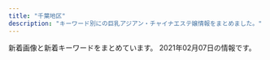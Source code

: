 ```yaml
---
title: "千葉地区"
description: "キーワード別にの巨乳アジアン・チャイナエステ嬢情報をまとめました。"
---
```


新着画像と新着キーワードをまとめています。
2021年02月07日の情報です。

<DmmAffiliateIns />
<KeywordTable
  shops={
    [
    {
        "keywords": {
            "D": 4,
            "C": 7,
            "85": 4,
            "87": 1,
            "E": 2
        },
        "url": "http://nikity.xyz/",
        "img_links": [
            "http://nikity.xyz/uploads/210202/1-21020215563U25.jpg",
            "http://nikity.xyz/uploads/210207/1-21020G0463O51.jpg",
            "http://nikity.xyz/uploads/210202/1-21020215552R31.jpg",
            "http://nikity.xyz/picture/s_staff.jpg",
            "http://nikity.xyz/picture/room4.jpg",
            "http://nikity.xyz/picture/room3.jpg",
            "http://nikity.xyz/picture/s_news.jpg",
            "http://nikity.xyz/picture/room1.jpg",
            "http://nikity.xyz/picture/s_shedule.jpg",
            "http://nikity.xyz/uploads/210206/1-210206100255409.jpg",
            "http://nikity.xyz/picture/top.jpg",
            "http://nikity.xyz/uploads/210202/1-21020215543XH.jpg",
            "http://nikity.xyz/uploads/210207/1-21020G04K0205.jpg",
            "http://nikity.xyz/picture/room2.jpg",
            "http://nikity.xyz/uploads/210206/1-210206100410V8.jpg"
        ],
        "name": "\u7652\u3057\u5929\u4f7f",
        "station": "\u4e09\u54b2\u99c5\u6771\u53e3"
    },
    {
        "img_links": [
            "http://flower-esthe.net/img/t4.jpg",
            "http://flower-esthe.net/img/noo.png",
            "http://flower-esthe.net/img/st6.jpg",
            "http://flower-esthe.net/img/st4.jpg",
            "http://flower-esthe.net/img/st2.jpg",
            "http://flower-esthe.net/img/f1.jpg",
            "http://flower-esthe.net/img/top1.jpg",
            "http://flower-esthe.net/img/st1.jpg",
            "http://flower-esthe.net/img/r3.jpg",
            "http://flower-esthe.net/img/r4.jpg",
            "http://flower-esthe.net/img/nosta.jpg",
            "http://flower-esthe.net/img/st3.jpg",
            "http://flower-esthe.net/img/stt3.jpg",
            "http://flower-esthe.net/img/t2.jpg",
            "http://flower-esthe.net/img/st8.jpg",
            "http://flower-esthe.net/img/t5.jpg",
            "http://flower-esthe.net/img/no.png",
            "http://flower-esthe.net/img/r1.jpg",
            "http://flower-esthe.net/img/t6.jpg",
            "http://flower-esthe.net/img/st7.jpg",
            "http://flower-esthe.net/img/t1.jpg",
            "http://flower-esthe.net/img/r2.jpg",
            "http://flower-esthe.net/img/stt1.jpg",
            "http://flower-esthe.net/img/t3.jpg",
            "http://flower-esthe.net/img/sm.jpg"
        ],
        "url": "http://flower-esthe.net/",
        "station": "\u516b\u5343\u4ee3\u53f0\u99c5\u897f\u53e3",
        "keywords": {
            "D": 2,
            "E": 2,
            "C": 1,
            "87": 1,
            "86": 3,
            "88": 1
        },
        "name": "\u30b7\u30fc\u30af\u30ec\u30c3\u30c8\u30c7\u30fc\u30c8"
    },
    {
        "station": "JR\u7a32\u6bdb\u99c5\u897f\u53e3",
        "name": "\u7a32\u6bdb \u7a76\u6975\u30e9\u30a6\u30a1\u30fc\u30ba",
        "img_links": [
            "http://suijyonohana.oks.bz/photos/sites/74/2019/07/2019071408493715.jpg",
            "http://suijyonohana.oks.bz/images/room4.jpg",
            "http://suijyonohana.oks.bz/photos/sites/74/2019/08/2019080504172342.jpg",
            "http://suijyonohana.oks.bz/images/end1.jpg",
            "http://suijyonohana.oks.bz/photos/sites/74/2019/12/201912100316363.jpg",
            "http://suijyonohana.oks.bz/photos/sites/74/2019/11/2019111305503524.jpg",
            "http://suijyonohana.oks.bz/photos/sites/74/2019/11/2019110107361049.jpg",
            "http://suijyonohana.oks.bz/photos/sites/74/2019/10/2019101806091624.jpg",
            "http://suijyonohana.oks.bz/images/top2.jpg",
            "http://suijyonohana.oks.bz/images/top.jpg",
            "http://suijyonohana.oks.bz/photos/sites/74/2019/12/2019120503231885.jpg",
            "http://suijyonohana.oks.bz/photos/sites/74/2019/10/2019102807073442.jpg",
            "http://suijyonohana.oks.bz/images/top1.jpg",
            "http://suijyonohana.oks.bz/images/mobile.png",
            "http://suijyonohana.oks.bz/photos/sites/74/2019/12/2019121708275675.jpg",
            "http://suijyonohana.oks.bz/photos/sites/74/2020/04/202004230549442.jpg",
            "http://suijyonohana.oks.bz/photos/sites/74/2019/10/2019102108484557.jpg",
            "http://suijyonohana.oks.bz/photos/sites/74/2019/04/2019040808230099.jpg",
            "http://suijyonohana.oks.bz/photos/sites/74/2019/04/2019040607544418.jpg",
            "http://suijyonohana.oks.bz/images/room2.jpg",
            "http://suijyonohana.oks.bz/photos/sites/74/2019/10/201910060344032.jpg",
            "http://suijyonohana.oks.bz/photos/sites/74/2019/08/2019082909370533.jpg",
            "http://suijyonohana.oks.bz/photos/sites/74/2020/01/2020012909451773.jpg",
            "http://suijyonohana.oks.bz/photos/sites/74/2020/02/2020020702453147.jpg",
            "http://suijyonohana.oks.bz/photos/sites/74/2019/10/2019102803554653.jpg",
            "http://suijyonohana.oks.bz/photos/sites/74/2019/04/2019040607544577.jpg",
            "http://suijyonohana.oks.bz/photos/sites/74/2019/05/2019052508374052.jpg",
            "http://suijyonohana.oks.bz/photos/sites/74/2019/11/2019111408343456.jpg",
            "http://suijyonohana.oks.bz/photos/sites/74/2019/10/2019100603440218.jpg",
            "http://suijyonohana.oks.bz/photos/sites/74/2019/11/2019111409122064.jpg",
            "http://suijyonohana.oks.bz/photos/sites/74/2020/01/2020010806110196.jpg",
            "http://suijyonohana.oks.bz/photos/sites/74/2019/11/2019111305503023.jpg",
            "http://suijyonohana.oks.bz/photos/sites/74/2020/11/2020110804255484.jpg",
            "http://suijyonohana.oks.bz/images/s_news.png",
            "http://suijyonohana.oks.bz/photos/sites/74/2019/11/2019110304043160.jpg",
            "http://suijyonohana.oks.bz/photos/sites/74/2019/10/2019102803554338.jpg",
            "http://suijyonohana.oks.bz/photos/sites/74/2019/12/2019120503232468.jpg",
            "http://suijyonohana.oks.bz/photos/sites/74/2019/05/201905230829246.jpg",
            "http://suijyonohana.oks.bz/photos/sites/74/2019/11/2019110805565047.jpg",
            "http://suijyonohana.oks.bz/photos/sites/74/2019/11/2019112009095899.jpg",
            "http://suijyonohana.oks.bz/photos/sites/74/2020/02/2020021802145941.jpg",
            "http://suijyonohana.oks.bz/photos/sites/74/2020/01/2020010304114481.jpg",
            "http://suijyonohana.oks.bz/images/room1.jpg",
            "http://suijyonohana.oks.bz/photos/sites/74/2019/11/2019111305502437.jpg",
            "http://suijyonohana.oks.bz/photos/sites/74/2020/01/2020010806110063.jpg",
            "http://suijyonohana.oks.bz/photos/sites/74/2019/05/2019051908111982.jpg",
            "http://suijyonohana.oks.bz/photos/sites/74/2019/04/2019040607544553.jpg",
            "http://suijyonohana.oks.bz/images/face.png",
            "http://suijyonohana.oks.bz/photos/sites/74/2020/09/2020091304214310.jpg",
            "http://suijyonohana.oks.bz/photos/sites/74/2020/02/2020021802145314.jpg",
            "http://suijyonohana.oks.bz/photos/sites/74/2019/12/2019122302573417.jpg",
            "http://suijyonohana.oks.bz/photos/sites/74/2019/09/2019091305051898.jpg",
            "http://suijyonohana.oks.bz/photos/sites/74/2019/07/2019071908205295.jpg",
            "http://suijyonohana.oks.bz/photos/sites/74/2020/02/2020021308573639.jpg",
            "http://suijyonohana.oks.bz/images/room3.jpg",
            "http://suijyonohana.oks.bz/photos/sites/74/2020/09/202009130421418.jpg",
            "http://suijyonohana.oks.bz/photos/sites/74/2020/09/2020092307293684.jpg",
            "http://suijyonohana.oks.bz/photos/sites/74/2019/12/2019121003163725.jpg",
            "http://suijyonohana.oks.bz/photos/sites/74/2020/01/2020012909451396.jpg",
            "http://suijyonohana.oks.bz/photos/sites/74/2020/12/2020120108505493.jpg",
            "http://suijyonohana.oks.bz/photos/sites/74/2019/11/2019112903321914.jpg",
            "http://suijyonohana.oks.bz/photos/sites/74/2019/11/2019111409121610.jpg",
            "http://suijyonohana.oks.bz/photos/sites/74/2019/05/2019052508384096.jpg",
            "http://suijyonohana.oks.bz/photos/sites/74/2019/04/2019040607404665.jpg",
            "http://suijyonohana.oks.bz/photos/sites/74/2019/04/2019040607544466.jpg",
            "http://suijyonohana.oks.bz/photos/sites/74/2019/12/2019121208173881.jpg",
            "http://suijyonohana.oks.bz/photos/sites/74/2019/11/2019112303312062.jpg",
            "http://suijyonohana.oks.bz/photos/sites/74/2019/11/2019112903322854.jpg",
            "http://suijyonohana.oks.bz/photos/sites/74/2019/12/2019121003173867.jpg",
            "http://suijyonohana.oks.bz/images/s_staff.png"
        ],
        "url": "http://suijyonohana.oks.bz/",
        "keywords": {
            "83": 8,
            "85": 4,
            "F": 2,
            "C": 10,
            "D": 17,
            "86": 10,
            "88": 3,
            "89": 1,
            "E": 6,
            "87": 9
        }
    },
    {
        "url": "http://www.es-goi.click/",
        "img_links": [
            "http://www.es-goi.click/images/head.jpg",
            "http://www.es-goi.click/images/news.jpg",
            "http://www.es-goi.click/img/rika1.jpg",
            "http://www.es-goi.click/images/interior_t.jpg",
            "http://www.es-goi.click/images/int1.jpg",
            "http://www.es-goi.click/images/2.jpg",
            "http://www.es-goi.click/img/emi1.jpg",
            "http://www.es-goi.click/images/info.jpg",
            "http://www.es-goi.click/images/3.jpg",
            "http://www.es-goi.click/images/sys1.jpg",
            "http://www.es-goi.click/images/tr.jpg",
            "http://www.es-goi.click/images/sys4.jpg",
            "http://www.es-goi.click/images/mobile.jpg",
            "http://www.es-goi.click/images/staff_t.jpg",
            "http://www.es-goi.click/img/yuri1.jpg",
            "http://www.es-goi.click/images/4.jpg",
            "http://www.es-goi.click/img/hana1.jpg",
            "http://www.es-goi.click/images/sys3.jpg",
            "http://www.es-goi.click/images/1.jpg",
            "http://www.es-goi.click/images/line.jpg",
            "http://www.es-goi.click/images/sys5.jpg",
            "http://www.es-goi.click/images/int2.jpg",
            "http://www.es-goi.click/images/sys2.jpg"
        ],
        "name": "\u9759\u5fc3\u5802\uff5e\u30bb\u30a4\u30b7\u30f3\u30c9\u30a6\uff5e",
        "keywords": {},
        "station": "JR\u4e94\u4e95\u99c5\u6771\u53e3"
    },
    {
        "img_links": [
            "http://www.lover-esthe.xyz/files/026.jpg",
            "http://www.lover-esthe.xyz/files/020-02.jpg",
            "http://www.lover-esthe.xyz/files/028.jpg",
            "http://www.lover-esthe.xyz/files/021.jpg",
            "http://www.lover-esthe.xyz/files/020.jpg",
            "http://www.lover-esthe.xyz/files/025-02.jpg",
            "http://www.lover-esthe.xyz/files/031.jpg",
            "http://www.lover-esthe.xyz/images/top.png",
            "http://www.lover-esthe.xyz/files/033-02.jpg",
            "http://www.lover-esthe.xyz/files/019-02.jpg",
            "http://www.lover-esthe.xyz/files/030.jpg",
            "http://www.lover-esthe.xyz/files/016.jpg",
            "http://www.lover-esthe.xyz/files/023-02.jpg",
            "http://www.lover-esthe.xyz/files/027-02.jpg",
            "http://www.lover-esthe.xyz/images/link_s.png",
            "http://www.lover-esthe.xyz/files/029.jpg",
            "http://www.lover-esthe.xyz/files/029-02.jpg",
            "http://www.lover-esthe.xyz/files/033.jpg",
            "http://www.lover-esthe.xyz/files/019.jpg",
            "http://www.lover-esthe.xyz/files/014-02.jpg",
            "http://www.lover-esthe.xyz/images/news.jpg",
            "http://www.lover-esthe.xyz/files/015.jpg",
            "http://www.lover-esthe.xyz/files/032.jpg",
            "http://www.lover-esthe.xyz/files/031-02.jpg",
            "http://www.lover-esthe.xyz/files/018.jpg",
            "http://www.lover-esthe.xyz/files/027.jpg",
            "http://www.lover-esthe.xyz/files/012.jpg",
            "http://www.lover-esthe.xyz/files/022.jpg",
            "http://www.lover-esthe.xyz/files/021-02.jpg",
            "http://www.lover-esthe.xyz/files/018-02.jpg",
            "http://www.lover-esthe.xyz/files/016-02.jpg",
            "http://www.lover-esthe.xyz/files/032-02.jpg",
            "http://www.lover-esthe.xyz/files/023.jpg",
            "http://www.lover-esthe.xyz/files/024.jpg",
            "http://www.lover-esthe.xyz/files/028-02.jpg",
            "http://www.lover-esthe.xyz/images/staff_s.png",
            "http://www.lover-esthe.xyz/files/030-02.jpg",
            "http://www.lover-esthe.xyz/files/026-02.jpg",
            "http://www.lover-esthe.xyz/files/024-02.jpg",
            "http://www.lover-esthe.xyz/files/012-02.jpg",
            "http://www.lover-esthe.xyz/files/017.jpg",
            "http://www.lover-esthe.xyz/files/015-02.jpg",
            "http://www.lover-esthe.xyz/files/017-02.jpg",
            "http://www.lover-esthe.xyz/files/025.jpg",
            "http://www.lover-esthe.xyz/files/014.jpg",
            "http://www.lover-esthe.xyz/files/022-02.jpg"
        ],
        "station": "JR\u5343\u8449\u99c5\u5317\u53e3",
        "url": "http://www.lover-esthe.xyz/",
        "name": "Lover\uff5e\u30e9\u30f4\u30a1\u30fc\uff5e",
        "keywords": {
            "83": 4,
            "C": 8,
            "88": 2,
            "86": 16,
            "84": 2,
            "E": 2,
            "87": 18,
            "D": 32
        }
    },
    {
        "img_links": [
            "http://happiness.jpn.vin/images/room8.jpg",
            "http://happiness.jpn.vin/images/re.png",
            "http://happiness.jpn.vin/images/img_service01.jpg",
            "http://happiness.jpn.vin/images/top.png",
            "http://happiness.jpn.vin/images/sp_nav02.png",
            "http://happiness.jpn.vin/images/sp_end.jpg",
            "http://happiness.jpn.vin/images/link_nav01.jpg",
            "http://happiness.jpn.vin/images/link_nav04.jpg",
            "http://happiness.jpn.vin/images/sp_tit_news.png",
            "http://happiness.jpn.vin/images/img_service02.jpg",
            "http://happiness.jpn.vin/images/sp_nav01.png",
            "http://happiness.jpn.vin/images/link_nav02.jpg",
            "http://happiness.jpn.vin/images/link_nav03.jpg",
            "http://happiness.jpn.vin/photos/sites/52/2020/06/2020061106025814.jpg",
            "http://happiness.jpn.vin/photos/sites/52/2020/06/2020061105480355.jpg",
            "http://happiness.jpn.vin/photos/sites/52/2020/06/2020061106010711.jpg",
            "http://happiness.jpn.vin/images/card.png",
            "http://happiness.jpn.vin/images/end.png",
            "http://happiness.jpn.vin/images/link_nav05.jpg",
            "http://happiness.jpn.vin/images/room6.jpg",
            "http://happiness.jpn.vin/images/room5.jpg",
            "http://happiness.jpn.vin/images/sp_tit_staff.png",
            "http://happiness.jpn.vin/images/link_nav06.jpg",
            "http://happiness.jpn.vin/images/room7.jpg",
            "http://happiness.jpn.vin/images/sp_top.jpg",
            "http://happiness.jpn.vin/images/img_service03.jpg",
            "http://happiness.jpn.vin/images/sp_nav03.png",
            "http://happiness.jpn.vin/photos/sites/52/2020/10/2020100102525072.jpg",
            "http://happiness.jpn.vin/photos/sites/52/2020/06/2020061307230771.jpg"
        ],
        "url": "http://happiness.jpn.vin/",
        "keywords": {
            "D": 30,
            "87": 12,
            "85": 6,
            "86": 12,
            "C": 12
        },
        "station": "\u516b\u5343\u4ee3\u53f0\u99c5\u897f\u53e3",
        "name": "Happiness"
    },
    {
        "name": "\u3044\u3053\u3044 \u61a9",
        "keywords": {},
        "url": "http://www.ikoi-este.com/",
        "station": "JR\u6210\u7530\u99c5",
        "img_links": [
            "http://www.ikoi-este.com/i/images/3.jpg",
            "http://www.ikoi-este.com/images/girl/gal_1912231129151577068241005.jpg",
            "http://www.ikoi-este.com/i/images/6.jpg",
            "http://www.ikoi-este.com/i/images/1.jpg",
            "http://www.ikoi-este.com/images/girl/gal_1912231129151577068241004.jpg",
            "http://www.ikoi-este.com/images/interior/s4.jpg",
            "http://www.ikoi-este.com/sp/img/2.jpg",
            "http://www.ikoi-este.com/images/menu/top_off.jpg",
            "http://www.ikoi-este.com/images/menu/contents_off.jpg",
            "http://www.ikoi-este.com/sp/img/3.jpg",
            "http://www.ikoi-este.com/images/menu/interior_off.jpg",
            "http://www.ikoi-este.com/images/girl/gal_1912231126291577068038005.jpg",
            "http://www.ikoi-este.com/images/interior/s1.jpg",
            "http://www.ikoi-este.com/images/girl/gal_1912231124271577067869005.jpg",
            "http://www.ikoi-este.com/sp/img/6.jpg",
            "http://www.ikoi-este.com/i/images/4.jpg",
            "http://www.ikoi-este.com/images/contents.jpg",
            "http://www.ikoi-este.com/images/menu/staff_off.jpg",
            "http://www.ikoi-este.com/i/images/5.jpg",
            "http://www.ikoi-este.com/images/interior/s3.jpg",
            "http://www.ikoi-este.com/images/interior/s6.jpg",
            "http://www.ikoi-este.com/images/girl/gal_1912231126291577068038004.jpg",
            "http://www.ikoi-este.com/images/interior/s2.jpg",
            "http://www.ikoi-este.com/images/y.jpg",
            "http://www.ikoi-este.com/sp/img/1.jpg",
            "http://www.ikoi-este.com/sp/img/4.jpg",
            "http://www.ikoi-este.com/i/images/2.jpg",
            "http://www.ikoi-este.com/images/interior/1.jpg",
            "http://www.ikoi-este.com/sp/img/5.jpg",
            "http://www.ikoi-este.com/images/interior/s5.jpg",
            "http://www.ikoi-este.com/images/girl/gal_1912231124271577067869004.jpg"
        ]
    },
    {
        "keywords": {
            "80": 1,
            "C": 1,
            "87": 4,
            "84": 1,
            "89": 1,
            "85": 5,
            "E": 2,
            "83": 1,
            "D": 15,
            "86": 5
        },
        "url": "http://golden-time.jpn.mn/",
        "name": "\u30b4\u30fc\u30eb\u30c7\u30f3\u30bf\u30a4\u30e0",
        "img_links": [
            "http://golden-time.jpn.mn/photos/sites/69/2020/11/2020111607331079.jpg",
            "http://golden-time.jpn.mn/photos/sites/69/2019/12/2019120209284861.jpg",
            "http://golden-time.jpn.mn/images/top_slider01.jpg",
            "http://golden-time.jpn.mn/photos/sites/69/2019/12/2019122305283220.jpg",
            "http://golden-time.jpn.mn/images/side_tel.jpg",
            "http://golden-time.jpn.mn/images/link_nav04.jpg",
            "http://golden-time.jpn.mn/photos/sites/69/2019/12/201912060728409.jpg",
            "http://golden-time.jpn.mn/images/link_nav02.jpg",
            "http://golden-time.jpn.mn/images/link_nav07.jpg",
            "http://golden-time.jpn.mn/photos/sites/69/2021/01/2021012611090539.jpg",
            "http://golden-time.jpn.mn/photos/sites/69/2021/01/2021012414241982.jpg",
            "http://golden-time.jpn.mn/images/ico01.png",
            "http://golden-time.jpn.mn/images/sp_top.jpg",
            "http://golden-time.jpn.mn/images/top.png",
            "http://golden-time.jpn.mn/images/link_nav01.jpg",
            "http://golden-time.jpn.mn/images/info3.jpg",
            "http://golden-time.jpn.mn/photos/sites/69/2020/11/2020110103164521.jpg",
            "http://golden-time.jpn.mn/photos/sites/69/2019/12/2019121206424523.jpg",
            "http://golden-time.jpn.mn/photos/sites/69/2020/12/2020122203240620.jpg",
            "http://golden-time.jpn.mn/photos/sites/69/2021/01/2021012414232370.jpg",
            "http://golden-time.jpn.mn/photos/sites/69/2020/10/2020100108270722.jpg",
            "http://golden-time.jpn.mn/images/top_slider02.png",
            "http://golden-time.jpn.mn/photos/sites/69/2020/09/202009160836574.jpg",
            "http://golden-time.jpn.mn/photos/sites/69/2019/12/2019120209284923.jpg",
            "http://golden-time.jpn.mn/photos/sites/69/2020/06/2020061808580654.jpg",
            "http://golden-time.jpn.mn/photos/sites/69/2019/12/2019120804110927.jpg",
            "http://golden-time.jpn.mn/images/link_nav03.jpg",
            "http://golden-time.jpn.mn/photos/sites/69/2021/01/202101261107036.jpg",
            "http://golden-time.jpn.mn/images/side_link.jpg",
            "http://golden-time.jpn.mn/images/link_nav05.jpg",
            "http://golden-time.jpn.mn/images/info1.jpg",
            "http://golden-time.jpn.mn/photos/sites/69/2020/05/2020053002120414.jpg",
            "http://golden-time.jpn.mn/photos/sites/69/2020/09/2020091207515151.jpg",
            "http://golden-time.jpn.mn/images/side_mobile.jpg",
            "http://golden-time.jpn.mn/photos/sites/69/2020/09/2020091207514598.jpg",
            "http://golden-time.jpn.mn/photos/sites/69/2019/12/2019120209284771.jpg",
            "http://golden-time.jpn.mn/photos/sites/69/2020/11/2020110608161178.jpg",
            "http://golden-time.jpn.mn/photos/sites/69/2019/12/2019120901533068.jpg",
            "http://golden-time.jpn.mn/images/link_nav06.jpg",
            "http://golden-time.jpn.mn/images/info2.jpg"
        ],
        "station": "JR\u6d25\u7530\u6cbc\u99c5\u5317\u53e3"
    },
    {
        "name": "\u6843\u9999",
        "keywords": {
            "C": 2,
            "83": 2,
            "88": 5,
            "85": 5,
            "86": 2,
            "90": 2,
            "D": 16,
            "92": 1,
            "G": 1,
            "89": 2,
            "F": 5,
            "87": 5,
            "82": 1,
            "E": 8,
            "84": 3
        },
        "station": "JR\u6d25\u7530\u6cbc\u99c5\u5317\u53e3",
        "img_links": [
            "http://momoka.iest.info/images/tit_staff1.png",
            "http://momoka.iest.info/photos/sites/11/2020/08/2020082910563494.jpg",
            "http://momoka.iest.info/photos/sites/11/2020/02/2020020411095362.jpg",
            "http://momoka.iest.info/photos/sites/11/2020/08/2020082910555470-e1599761265797.jpg",
            "http://momoka.iest.info/images/staff02.png",
            "http://momoka.iest.info/images/side_mobile.jpg",
            "http://momoka.iest.info/images/end.png",
            "http://momoka.iest.info/images/link_nav05.jpg",
            "http://momoka.iest.info/photos/sites/11/2020/07/2020073110302456.jpg",
            "http://momoka.iest.info/photos/sites/11/2020/08/2020082910563494-e1599359041381.jpg",
            "http://momoka.iest.info/photos/sites/11/2020/12/2020121613490552.jpg",
            "http://momoka.iest.info/photos/sites/11/2020/08/2020081513232423.jpg",
            "http://momoka.iest.info/photos/sites/11/2020/01/2020010615504056.jpg",
            "http://momoka.iest.info/photos/sites/11/2020/07/2020073110302456-e1600047741736.jpg",
            "http://momoka.iest.info/images/tit_link.png",
            "http://momoka.iest.info/photos/sites/11/2020/02/2020021019034043.jpg",
            "http://momoka.iest.info/images/staff01.png",
            "http://momoka.iest.info/images/link_nav04.jpg",
            "http://momoka.iest.info/images/top.png",
            "http://momoka.iest.info/images/sp_top.png",
            "http://momoka.iest.info/photos/sites/11/2020/02/2020021711434572.jpg",
            "http://momoka.iest.info/images/link_nav06.jpg",
            "http://momoka.iest.info/images/link_nav01.jpg",
            "http://momoka.iest.info/photos/sites/11/2020/10/2020100816592987.jpg",
            "http://momoka.iest.info/images/link_nav03.jpg",
            "http://momoka.iest.info/photos/sites/11/2019/12/2019120814110783.jpg",
            "http://momoka.iest.info/photos/sites/11/2021/01/202101081554510.jpg",
            "http://momoka.iest.info/photos/sites/11/2019/12/2019121918430664.jpg",
            "http://momoka.iest.info/photos/sites/11/2019/12/2019120814110696.jpg",
            "http://momoka.iest.info/photos/sites/11/2020/08/202008311113307.jpg",
            "http://momoka.iest.info/images/tit_pick.png",
            "http://momoka.iest.info/photos/sites/11/2020/11/2020110419453954.jpg",
            "http://momoka.iest.info/photos/sites/11/2021/01/2021012512211971.jpg",
            "http://momoka.iest.info/photos/sites/11/2019/12/2019120410554229.jpg",
            "http://momoka.iest.info/photos/sites/11/2020/12/2020121016111969.jpg",
            "http://momoka.iest.info/photos/sites/11/2019/11/2019112219364120.jpg",
            "http://momoka.iest.info/images/side_tel.jpg",
            "http://momoka.iest.info/photos/sites/11/2020/08/2020081513255337.jpg",
            "http://momoka.iest.info/images/tit_new.png",
            "http://momoka.iest.info/photos/sites/11/2020/09/2020092918164546.jpg",
            "http://momoka.iest.info/photos/sites/11/2020/01/202001061550092.jpg",
            "http://momoka.iest.info/images/link_nav02.jpg"
        ],
        "url": "http://momoka.iest.info/"
    },
    {
        "img_links": [
            "http://rosabella.red/_src/25096/s_info.jpg",
            "http://rosabella.red/_src/25224/wechatimg343.jpg",
            "http://rosabella.red/_src/25048/download-1.jpg",
            "http://rosabella.red/_src/25294/wechatimg24_20210111165414829.jpg",
            "http://rosabella.red/_src/25235/wechatimg343.jpg",
            "http://rosabella.red/_src/25081/wx00020615-171913%402x.png",
            "http://rosabella.red/_src/25287/wechatimg1019.jpg",
            "http://rosabella.red/_src/25300/wechatimg24_20210111165414829.jpg",
            "http://rosabella.red/_src/25284/wechatimg1019.jpg",
            "http://rosabella.red/_src/25078/s_info.jpg",
            "http://rosabella.red/_src/25050/download-2.jpg",
            "http://rosabella.red/_src/25249/cam-1.jpg",
            "http://rosabella.red/_src/25308/wechatimg206.jpg",
            "http://rosabella.red/_src/25298/wechatimg24_20210111165414829.jpg",
            "http://rosabella.red/_src/25052/download-3.jpg",
            "http://rosabella.red/_src/25045/sign.png",
            "http://rosabella.red/_src/25281/wechatimg1019.jpg",
            "http://rosabella.red/_src/25277/wechatimg1051.jpg",
            "http://rosabella.red/_src/25157/s_face.jpg",
            "http://rosabella.red/_src/25303/wechatimg206.jpg",
            "http://rosabella.red/_src/25056/download-5.jpg",
            "http://rosabella.red/_src/25275/wechatimg1009.jpg",
            "http://rosabella.red/_src/25179/s_pick.jpg",
            "http://rosabella.red/_src/25289/wechatimg1019.jpg",
            "http://rosabella.red/_src/25205/s_pick.jpg",
            "http://rosabella.red/_src/25283/wechatimg1019.jpg",
            "http://rosabella.red/_src/25317/wechatimg1051.jpg",
            "http://rosabella.red/_src/25214/wx00020615-171913%402x.png",
            "http://rosabella.red/_src/25305/wechatimg206.jpg",
            "http://rosabella.red/_src/25067/s_face.jpg",
            "http://rosabella.red/_src/25301/wechatimg24_20210111165414829.jpg",
            "http://rosabella.red/_src/25060/s_pick.jpg",
            "http://rosabella.red/_src/25211/s_info.jpg",
            "http://rosabella.red/_src/25279/wechatimg1051.jpg",
            "http://rosabella.red/_src/25054/download-4.jpg",
            "http://rosabella.red/_src/25160/s_info.jpg",
            "http://rosabella.red/_src/25088/s_pick.jpg",
            "http://rosabella.red/_src/25306/wechatimg206.jpg",
            "http://rosabella.red/_src/25297/wechatimg24_20210111165414829.jpg",
            "http://rosabella.red/_src/25299/wechatimg24_20210111165414829.jpg",
            "http://rosabella.red/_src/25046/download.jpg",
            "http://rosabella.red/_src/25142/s_staff01.jpg",
            "http://rosabella.red/_src/25278/wechatimg1051.jpg",
            "http://rosabella.red/_src/25234/wechatimg343.jpg",
            "http://rosabella.red/_src/25292/wechatimg24_20210111165414829.jpg",
            "http://rosabella.red/_src/25282/wechatimg1019.jpg",
            "http://rosabella.red/_src/25270/wechatimg343.jpg",
            "http://rosabella.red/_src/25092/s_face.jpg",
            "http://rosabella.red/_src/25276/wechatimg1051.jpg",
            "http://rosabella.red/_src/25290/wechatimg1019.jpg",
            "http://rosabella.red/_src/25313/wechatimg206.jpg",
            "http://rosabella.red/_src/25307/wechatimg206.jpg",
            "http://rosabella.red/_src/25099/wx00020615-171913%402x.png",
            "http://rosabella.red/_src/25182/s_face.jpg",
            "http://rosabella.red/_src/25185/s_info.jpg",
            "http://rosabella.red/_src/25208/s_face.jpg",
            "http://rosabella.red/_src/25318/wechatimg1051.jpg",
            "http://rosabella.red/_src/25310/wechatimg206.jpg",
            "http://rosabella.red/_src/25272/wechatimg1006.jpg",
            "http://rosabella.red/_src/25233/wechatimg343.jpg",
            "http://rosabella.red/_src/25188/wx00020615-171913%402x.png",
            "http://rosabella.red/_src/25154/s_pick.jpg",
            "http://rosabella.red/_src/25163/wx00020615-171913%402x.png",
            "http://rosabella.red/_src/25314/wechatimg1051.jpg"
        ],
        "station": "JR\u7a32\u6bdb\u99c5\u6771\u53e3",
        "name": "\u9e97\u3046\u3089\u3089",
        "url": "http://rosabella.red/",
        "keywords": {
            "88": 1,
            "F": 1
        }
    },
    {
        "keywords": {
            "C": 10,
            "D": 12,
            "83": 4,
            "86": 8
        },
        "name": "\u30e9\u30e0\u30b8",
        "img_links": [
            "http://lambsey.ies.bz/images/s_news.png",
            "http://lambsey.ies.bz/images/zi_staff.png",
            "http://lambsey.ies.bz/photos/sites/68/2020/07/2020071309484790.jpg",
            "http://lambsey.ies.bz/images/staff_bj4.png",
            "http://lambsey.ies.bz/images/room2.jpg",
            "http://lambsey.ies.bz/images/room3.jpg",
            "http://lambsey.ies.bz/images/top.jpg",
            "http://lambsey.ies.bz/images/room1.jpg",
            "http://lambsey.ies.bz/images/room4.jpg",
            "http://lambsey.ies.bz/photos/sites/68/2020/07/2020071309484619.jpg",
            "http://lambsey.ies.bz/photos/sites/68/2021/02/2021020309034986.jpg",
            "http://lambsey.ies.bz/images/info.jpg",
            "http://lambsey.ies.bz/images/line1.png"
        ],
        "url": "http://lambsey.ies.bz/",
        "station": "JR\u56db\u8857\u9053\u99c5\u5317\u53e3"
    },
    {
        "name": "\u30d3\u30e5\u30fc\u30c6\u30a3\u30fc\u30bf\u30a4\u30e0",
        "url": "https://beautytime.space/",
        "keywords": {},
        "station": "\u5317\u7fd2\u5fd7\u91ce\u99c5",
        "img_links": [
            "https://beautytime.space/wp-content/uploads/2020/11/\u30ed\u30d3\u30fc20201113.jpg",
            "https://beautytime.space/wp-content/uploads/elementor/thumbs/staff4-1-owelqgr00ctf493ev3w1zjia2cihf8zxnq49xc9hc0.png",
            "https://beautytime.space/wp-content/uploads/elementor/thumbs/staff1-owelm8h5970yvf8lka2hrlxltxd0sa7f2sfm6ij9c0.jpg",
            "https://beautytime.space/wp-content/uploads/2020/10/\u30a2\u30af\u30bb\u30b9\u30eb\u30fc\u30c82-1024x485.png",
            "https://beautytime.space/wp-content/uploads/2020/10/\u30a2\u30af\u30bb\u30b9\u30eb\u30fc\u30c81-1024x489.png",
            "https://beautytime.space/wp-content/uploads/2020/10/DSC08765-scaled.jpg",
            "https://beautytime.space/wp-content/uploads/elementor/thumbs/rina3-ozcekvwkqdljmcxrlasoi6p0ed9pcrmhowb1olewao.jpg",
            "https://beautytime.space/wp-content/uploads/2020/10/mmexport1604140517606.jpg",
            "https://beautytime.space/wp-content/uploads/elementor/thumbs/yuka-ozcekkmigd63r1e5f5x5o9jh9qtasedpnch7x9vmdc.jpg",
            "https://beautytime.space/wp-content/uploads/2020/10/\u30a2\u30af\u30bb\u30b9\u30eb\u30fc\u30c83-1024x483.png",
            "https://beautytime.space/wp-content/uploads/elementor/thumbs/ayumi-p1e4ai767xx5vz0xcqd8l3yfna7x76gyoesoburif4.jpg",
            "https://beautytime.space/wp-content/uploads/2021/02/\u30ad\u30e3\u30f3\u30da\u30fc\u30f34-2-768x543.png",
            "https://beautytime.space/wp-content/uploads/elementor/thumbs/momoka-ozibqvxhb6q62e0utffw4ofho13hl6viro9xk73h1c.jpg",
            "https://beautytime.space/wp-content/uploads/2021/02/\u4fa1\u683c\u886820210203.png",
            "https://yoga.oceanwp.org/wp-content/uploads/2016/09/avatar.jpg"
        ]
    },
    {
        "img_links": [
            "http://n-rlx.com/images/index_05.jpg",
            "http://n-rlx.com/images/qr20190828190925748.png",
            "http://n-rlx.com/images/index_03.jpg",
            "http://n-rlx.com/images/index_07.jpg",
            "http://n-rlx.com/images/rec_11.jpg",
            "http://n-rlx.com/girl/09.jpg",
            "http://n-rlx.com/images/info_11.jpg",
            "http://n-rlx.com/girl/013.jpg",
            "http://n-rlx.com/images/index_11.jpg",
            "http://n-rlx.com/images/index_04.jpg",
            "http://n-rlx.com/images/index_01.jpg",
            "http://n-rlx.com/images/index_23.jpg",
            "http://n-rlx.com/images/rec.jpg",
            "http://n-rlx.com/girl/00.jpg",
            "http://n-rlx.com/girl/011.jpg",
            "http://n-rlx.com/images/index_02.jpg",
            "http://n-rlx.com/images/staff_11.jpg",
            "http://n-rlx.com/images/index_16.jpg",
            "http://n-rlx.com/images/info.jpg",
            "http://n-rlx.com/images/index_06.jpg",
            "http://n-rlx.com/images/index_22.jpg",
            "http://n-rlx.com/girl/012.jpg",
            "http://n-rlx.com/girl/010.jpg",
            "http://n-rlx.com/images/03.jpg"
        ],
        "keywords": {},
        "station": "JR\u6d25\u7530\u6cbc\u99c5\u5317\u53e3",
        "url": "http://n-rlx.com/",
        "name": "\u30c0\u30a4\u30e4\u30e2\u30f3\u30c9"
    },
    {
        "name": "\u30ea\u30be\u30fc\u30c8MAX",
        "station": "\u5343\u8449\u4e2d\u592e\u99c5\u6771\u53e3",
        "url": "http://resort-max.jpn.mn/",
        "keywords": {
            "E": 4,
            "89": 4,
            "86": 6,
            "C": 2,
            "D": 10,
            "87": 6
        },
        "img_links": [
            "http://resort-max.jpn.mn/images/s_reruit.png",
            "http://resort-max.jpn.mn/photos/sites/133/2020/11/2020112701410199.jpeg",
            "http://resort-max.jpn.mn/images/ser6.jpg",
            "http://resort-max.jpn.mn/images/mobile.jpg",
            "http://resort-max.jpn.mn/photos/sites/133/2020/11/2020120113304693.jpeg",
            "http://resort-max.jpn.mn/photos/sites/133/2020/09/2020091516060643.jpeg",
            "http://resort-max.jpn.mn/images/news.png",
            "http://resortin.a1.e.fan.bz/upload/sites/33/2021/02/2021020503454256-e1612464353899.jpeg",
            "http://resort-max.jpn.mn/images/ser2.jpg",
            "http://resort-max.jpn.mn/images/ser1.jpg",
            "http://resort-max.jpn.mn/images/1.jpg",
            "http://resort-max.jpn.mn/photos/sites/133/2021/01/2021020202471978.jpeg",
            "http://resort-max.jpn.mn/photos/sites/133/2021/01/2021012821062568.jpeg",
            "http://resort-max.jpn.mn/images/s_staff.png",
            "http://resortin.a1.e.fan.bz/upload/sites/33/2019/10/2019101702025625-e1600094540382.jpeg",
            "http://resort-max.jpn.mn/images/top1.jpg",
            "http://resort-max.jpn.mn/images/2.jpg",
            "http://resort-max.jpn.mn/photos/sites/133/2020/09/2020091516030829.jpeg",
            "http://resort-max.jpn.mn/images/info.jpg",
            "http://resort-max.jpn.mn/images/ser4.jpg",
            "http://resort-max.jpn.mn/photos/sites/133/2020/10/2020102302580836.jpeg",
            "http://resort-max.jpn.mn/photos/sites/133/2021/01/2021020202471978-e1612201654336.jpeg",
            "http://resort-max.jpn.mn/images/ser5.jpg",
            "http://resort-max.jpn.mn/photos/sites/133/2020/09/2020091614044433.jpeg",
            "http://resort-max.jpn.mn/images/ser3.jpg",
            "http://resort-max.jpn.mn/images/link1.jpg",
            "https://resortin.jpn.cm/photos/sites/33/2021/01/2021012821032298-e1611835415606.jpeg",
            "http://resort-max.jpn.mn/images/top.jpg"
        ]
    },
    {
        "keywords": {},
        "url": "http://aimise.com/",
        "station": "\u9ad8\u6839\u6728\u6238\u99c5\u5357\u53e3",
        "name": "\u91d1\u73b2\u74cf-\u30ad\u30f3\u30ec\u30fc\u30ed\u30fc-",
        "img_links": [
            "http://aimise.com/xj/002.jpg",
            "http://aimise.com/xj/hf/4.jpg",
            "http://aimise.com/images/an1.jpg",
            "http://aimise.com/images/an3.jpg",
            "http://aimise.com/images/iyasi7.jpg",
            "http://aimise.com/xj/hf/2.jpg",
            "http://aimise.com/xj/001.jpg",
            "http://aimise.com/images/an5.jpg",
            "http://aimise.com/images/iyasi6.jpg",
            "http://aimise.com/images/iyasi8.jpg",
            "http://aimise.com/images/iyasi4.jpg",
            "http://aimise.com/xj/004.jpg",
            "http://aimise.com/xj/03.jpg",
            "http://aimise.com/xj/003.jpg",
            "http://aimise.com/xj/006.jpg",
            "http://aimise.com/images/an4.jpg",
            "http://aimise.com/images/an6.jpg",
            "http://aimise.com/images/iyasi3.jpg",
            "http://aimise.com/xj/hf/1.jpg",
            "http://aimise.com/images/iyasi5.jpg",
            "http://aimise.com/images/iyasi2.jpg",
            "http://aimise.com/xj/hf/3.jpg",
            "http://aimise.com/images/240425-1210261S50276.png",
            "http://aimise.com/xj/02.jpg",
            "http://aimise.com/xj/005.jpg",
            "http://aimise.com/xj/01.jpg",
            "http://aimise.com/images/an2.jpg"
        ]
    },
    {
        "url": "http://tsukinokoi.tyo.ac/",
        "keywords": {
            "C": 7
        },
        "station": "\u4eac\u6210\u81fc\u4e95\u99c5\u5317\u53e3",
        "img_links": [
            "http://tsukinokoi.tyo.ac/images/top.png",
            "http://tsukinokoi.tyo.ac/images/info1.png",
            "http://tsukinokoi.a1.tyo.ac/upload/sites/10/2016/12/staff1.jpg",
            "http://tsukinokoi.tyo.ac/images/s_pick.png",
            "http://tsukinokoi.a1.tyo.ac/upload/sites/10/2016/12/staff2-280x411.jpg",
            "http://tsukinokoi.tyo.ac/images/new.png",
            "http://tsukinokoi.a1.tyo.ac/upload/sites/10/2016/12/staff2.jpg",
            "http://tsukinokoi.a1.tyo.ac/upload/sites/10/2016/12/staff1-280x411.jpg",
            "http://tsukinokoi.tyo.ac/images/s_news.png",
            "http://tsukinokoi.tyo.ac/images/s_staff.png"
        ],
        "name": "\u6708\u306e\u604b"
    },
    {
        "name": "\u30af\u30ed\u30fc\u30d0\u30fc",
        "station": "\u4eac\u6210\u81fc\u4e95\u99c5\u5357\u53e3",
        "img_links": [
            "http://nymphe-est.net/img/st1.jpg",
            "http://nymphe-est.net/img/sta1.jpg",
            "http://nymphe-est.net/img/st5.jpg",
            "http://nymphe-est.net/img/sta7.jpg",
            "http://nymphe-est.net/img/r1.jpg",
            "http://nymphe-est.net/img/sta6.jpg",
            "http://nymphe-est.net/img/fla.jpg",
            "http://nymphe-est.net/img/st2.jpg",
            "http://nymphe-est.net/img/st7.jpg",
            "http://nymphe-est.net/img/no.png",
            "http://nymphe-est.net/img/st6.jpg",
            "http://nymphe-est.net/img/top.jpg",
            "http://nymphe-est.net/img/sta2.jpg",
            "http://nymphe-est.net/img/st31.jpg",
            "http://nymphe-est.net/img/sta5.jpg",
            "http://nymphe-est.net/img/sta3.jpg",
            "http://nymphe-est.net/img/st3.jpg",
            "http://nymphe-est.net/img/eve.jpg"
        ],
        "url": "http://nymphe-est.net/",
        "keywords": {
            "E": 2,
            "86": 13,
            "D": 4
        }
    },
    {
        "station": "JR\u8607\u6211\u99c5\u6771\u53e3",
        "url": "http://soga.jpest.net/",
        "name": "\u79cb\u685c\u30fb\u30b3\u30b9\u30e2\u30b9",
        "keywords": {},
        "img_links": [
            "http://soga.jpest.net/uploads//sites/35/2020/12/r2.jpg",
            "http://soga.jpest.net/uploads//sites/35/2020/12/req_03-1.jpg",
            "http://soga.jpest.net/uploads//sites/35/2020/12/r3.jpg",
            "http://soga.jpest.net/uploads//sites/35/2020/12/con01-1.jpg",
            "http://soga.jpest.net/uploads//sites/35/2020/12/con02-1.jpg",
            "http://soga.jpest.net/uploads//sites/35/2020/12/g1.jpg",
            "http://soga.jpest.net/uploads//sites/35/2020/12/g3.jpg",
            "http://soga.jpest.net/uploads//sites/35/2020/12/con03-1.jpg",
            "http://soga.jpest.net/uploads//sites/35/2020/12/g2.jpg",
            "http://soga.jpest.net/uploads//sites/35/2020/12/r4.jpg",
            "http://soga.jpest.net/uploads//sites/35/2020/12/staff.jpg",
            "http://soga.jpest.net/uploads//sites/35/2020/12/r1.jpg"
        ]
    },
    {
        "url": "https://www.orange-relaxation.com/",
        "station": "JR\u8607\u6211\u99c5",
        "keywords": {
            "C": 6
        },
        "name": "Orange \u30aa\u30e9\u30f3\u30b8\u30e5",
        "img_links": [
            "https://static.wixstatic.com/media/656261_dc91ba7dbcfd49cf94b6f33f427eabc4~mv2.jpg",
            "https://static.wixstatic.com/media/656261_cd548a1ebd6547bca0b1f7902b51ec53~mv2.jpg",
            "https://static.wixstatic.com/media/656261_d5f654a2160b48ac899281411259fefe~mv2.jpg",
            "https://static.wixstatic.com/media/656261_1e3c42dadc4c43f6a67e3c43ab3a7e86~mv2.jpg",
            "https://static.wixstatic.com/media/656261_f19819762927421fbc7e462b610e64db~mv2.jpg",
            "https://static.wixstatic.com/media/656261_13b56d76ba4b4f3fbdd2d614b7f3131a~mv2.jpg",
            "https://static.wixstatic.com/media/656261_352bc4d873814c08890c13c58d54ed11~mv2.jpg"
        ]
    },
    {
        "keywords": {
            "D": 3,
            "88": 1,
            "86": 1,
            "87": 1
        },
        "img_links": [
            "http://www.mint.esjp.info/files/002-03.jpg",
            "http://www.mint.esjp.info/images/tel.jpg",
            "http://www.mint.esjp.info/images/staff_t.jpg",
            "http://www.mint.esjp.info/images/link_t.jpg",
            "http://www.mint.esjp.info/files/003-03.jpg",
            "http://www.mint.esjp.info/files/003.jpg",
            "http://www.mint.esjp.info/files/002.jpg",
            "http://www.mint.esjp.info/images/head.jpg",
            "http://www.mint.esjp.info/images/mobile.jpg",
            "http://www.mint.esjp.info/images/news.jpg",
            "http://www.mint.esjp.info/files/003-02.jpg",
            "http://www.mint.esjp.info/files/001-03.jpg",
            "http://www.mint.esjp.info/images/sys1.jpg",
            "http://www.mint.esjp.info/files/002-02.jpg",
            "http://www.mint.esjp.info/files/001-02.jpg",
            "http://www.mint.esjp.info/images/interior_t.jpg",
            "http://www.mint.esjp.info/images/int2.jpg",
            "http://www.mint.esjp.info/files/001.jpg"
        ],
        "station": "\u7fd2\u5fd7\u91ce\u99c5",
        "name": "\u30df\u30f3\u30c8",
        "url": "http://www.mint.esjp.info/"
    },
    {
        "keywords": {},
        "url": "http://kurimu.tokyo/",
        "img_links": [
            "http://kurimu.tokyo/templets/default/picture/interior_t.jpg",
            "http://kurimu.tokyo/uploads/180620/1-1P62010154K00.png",
            "http://kurimu.tokyo/templets/default/picture/head.jpg",
            "http://kurimu.tokyo/uploads/201113/1-2011131444042W.jpg",
            "http://kurimu.tokyo/templets/default/picture/rec1.png",
            "http://kurimu.tokyo/templets/default/picture/news.jpg",
            "http://kurimu.tokyo/uploads/201110/1-20111015304c49.jpg",
            "http://kurimu.tokyo/uploads/201112/1-2011121K445522.jpg",
            "http://kurimu.tokyo/uploads/180620/1-1P62010193X63.jpg",
            "http://kurimu.tokyo/templets/default/picture/staff_t.jpg",
            "http://kurimu.tokyo/uploads/201113/1-201113110434934.jpg"
        ],
        "station": "\u5343\u8449\u4e2d\u592e\u99c5\u897f\u53e3",
        "name": "we love"
    },
    {
        "station": "JR\u7a32\u6bdb\u99c5\u6771\u53e3",
        "img_links": [
            "http://peach-est.com/img/st1-1.jpg",
            "http://peach-est.com/staff/momo.jpg",
            "http://peach-est.com/staff/yuyu.jpg",
            "http://peach-est.com/staff/hitomi.jpg",
            "http://peach-est.com/staff/mimi.jpg",
            "http://peach-est.com/staff/yuna.jpg",
            "http://peach-est.com/img/index22.jpg",
            "http://peach-est.com/staff/pic04.jpg",
            "http://peach-est.com/staff/erika.jpg",
            "http://peach-est.com/img/index_03.jpg",
            "http://peach-est.com/room/r-3.jpg",
            "http://peach-est.com/staff/s05.jpg",
            "http://peach-est.com/images/staff/staff-1-3.jpg",
            "http://peach-est.com/staff/ayumi.jpg",
            "http://peach-est.com/staff/emi.jpg",
            "http://peach-est.com/img/index_06.jpg",
            "http://peach-est.com/staff/mina.jpg",
            "http://peach-est.com/room/r-5.jpg",
            "http://peach-est.com/staff/aki.jpg",
            "http://peach-est.com/img/index_09.jpg",
            "http://peach-est.com/room/r-6.jpg",
            "http://peach-est.com/staff/mirai.jpg",
            "http://peach-est.com/staff/mika1.jpg",
            "http://peach-est.com/room/r-1.jpg",
            "http://peach-est.com/staff/moe.jpg"
        ],
        "url": "http://peach-est.com/",
        "name": "\u30d4\u30fc\u30c1",
        "keywords": {
            "89": 1,
            "85": 7,
            "C": 17,
            "87": 1
        }
    },
    {
        "name": "\u59c9\u59b9",
        "station": "\u52dd\u7530\u53f0\u99c5\u5357\u53e3",
        "img_links": [
            "http://www.shimai.mensnv.com/photo_news/upimg/589715e1d14bb52bc8_0.jpg",
            "http://www.shimai.mensnv.com/files/011.jpg",
            "http://www.shimai.mensnv.com/images/s_pickup.png",
            "http://www.shimai.mensnv.com/photo_news/upimg/589715e1d14bb52bc8_1.jpg",
            "http://www.shimai.mensnv.com/images/m6.jpg",
            "http://www.shimai.mensnv.com/images/m2.jpg",
            "http://www.shimai.mensnv.com/files/015.jpg",
            "http://www.shimai.mensnv.com/files/003.jpg",
            "http://www.shimai.mensnv.com/photo_news/upimg/316335e40d2eda583b_0.jpg",
            "http://www.shimai.mensnv.com/images/slider-img002.jpg",
            "http://www.shimai.mensnv.com/images/s_message.png",
            "http://www.shimai.mensnv.com/images/slider-img001.jpg",
            "http://www.shimai.mensnv.com/images/m3.jpg",
            "http://www.shimai.mensnv.com/photo_news/upimg/375625da9706e25811_0.jpg",
            "http://www.shimai.mensnv.com/files/014.jpg",
            "http://www.shimai.mensnv.com/images/s_top_therapist.png",
            "http://www.shimai.mensnv.com/photo_news/upimg/857365dbbdfaf0b694_0.jpg",
            "http://www.shimai.mensnv.com/files/002.jpg",
            "http://www.shimai.mensnv.com/images/m1.jpg",
            "http://www.shimai.mensnv.com/photo_news/upimg/483155da01ceb53a04_0.jpg",
            "http://www.shimai.mensnv.com/images/s_news.png",
            "http://www.shimai.mensnv.com/files/010.jpg",
            "http://www.shimai.mensnv.com/images/m4.jpg",
            "http://www.shimai.mensnv.com/photo_news/upimg/896875ef46b9aead32_0.jpg"
        ],
        "url": "http://www.shimai.mensnv.com/",
        "keywords": {
            "C": 16,
            "86": 16,
            "87": 16,
            "85": 8,
            "88": 8,
            "D": 32,
            "\u30bb\u30af\u30b7\u30fc": 4
        }
    },
    {
        "url": "http://wureshii.tokyo/",
        "name": "\u304a\u304b\u3048\u308a",
        "keywords": {
            "C": 30
        },
        "station": "JR\u6d25\u7530\u6cbc\u99c5\u5317\u53e3",
        "img_links": [
            "http://wureshii.tokyo/static/picture/tit-pick.png",
            "http://wureshii.tokyo/static/picture/tit-new.png",
            "http://wureshii.tokyo/static/picture/room3.png",
            "http://wureshii.tokyo/uploads/201116/1-201116132HX52.jpg",
            "http://wureshii.tokyo/uploads/200615/1-2006151Z631C5.jpg",
            "http://wureshii.tokyo/uploads/201002/1-2010021312313Q.jpg",
            "http://wureshii.tokyo/uploads/200615/1-20061519101Kc.jpg",
            "http://wureshii.tokyo/static/picture/tit-infor.png",
            "http://wureshii.tokyo/static/picture/tite-staff.png",
            "http://wureshii.tokyo/static/picture/infor.png",
            "http://wureshii.tokyo/uploads/200914/1-200914103K2H9.jpg",
            "http://wureshii.tokyo/uploads/201126/1-201126124I4E2.jpg",
            "http://wureshii.tokyo/uploads/200826/1-200R6122159392.jpg",
            "http://wureshii.tokyo/uploads/200616/1-200616103511M7.jpg",
            "http://wureshii.tokyo/static/picture/room2.png",
            "http://wureshii.tokyo/uploads/200615/1-20061519113L58.jpg",
            "http://wureshii.tokyo/uploads/200616/1-200616103402133.jpg",
            "http://wureshii.tokyo/uploads/200615/1-2006151Z210510.jpg",
            "http://wureshii.tokyo/uploads/200616/1-200616102U5456.jpg",
            "http://wureshii.tokyo/static/picture/tit-gat.png",
            "http://wureshii.tokyo/static/picture/room1.png",
            "http://wureshii.tokyo/uploads/200723/1-200H31241064E.jpg",
            "http://wureshii.tokyo/static/picture/info.png",
            "http://wureshii.tokyo/uploads/210119/1-2101191F409235.jpg",
            "http://wureshii.tokyo/uploads/200615/1-20061513034W39.jpg",
            "http://wureshii.tokyo/uploads/200616/1-200616103125M1.jpg",
            "http://wureshii.tokyo/uploads/200615/1-2006151Z4304L.jpg",
            "http://wureshii.tokyo/uploads/200723/1-200H3124150340.jpg",
            "http://wureshii.tokyo/uploads/200914/1-200914103Q0410.jpg",
            "http://wureshii.tokyo/static/picture/room4.png",
            "http://wureshii.tokyo/static/picture/top.png",
            "http://wureshii.tokyo/uploads/210106/1-21010613133E33.jpg"
        ]
    },
    {
        "img_links": [
            "http://riversopdd.site/uploads/191021/1-19102112532L42.jpg",
            "http://riversopdd.site/uploads/200807/1-200PG63506145.jpg",
            "http://riversopdd.site/uploads/191206/1-191206102GaK.jpg",
            "http://riversopdd.site/uploads/201016/1-2010161601241L.jpg",
            "http://riversopdd.site/uploads/200218/1-20021QG51A56.jpg",
            "http://riversopdd.site/uploads/210128/1-21012Q40403C5.jpg",
            "http://riversopdd.site/static/picture/nav-006.png",
            "http://riversopdd.site/static/picture/top01.png",
            "http://riversopdd.site/static/picture/nav-003.png",
            "http://riversopdd.site/uploads/200605/1-2006051J64E48.jpg",
            "http://riversopdd.site/uploads/201230/1-201230143424H5.jpg",
            "http://riversopdd.site/static/picture/tel.png",
            "http://riversopdd.site/static/picture/nav-001.png",
            "http://riversopdd.site/uploads/191021/1-191021125359649.jpg",
            "http://riversopdd.site/static/picture/nav-004.png",
            "http://riversopdd.site/static/picture/right.jpg",
            "http://riversopdd.site/static/picture/nav-002.png",
            "http://riversopdd.site/static/picture/left.jpg",
            "http://riversopdd.site/uploads/201102/1-201102145U1P3.jpg",
            "http://riversopdd.site/static/picture/top003.jpg",
            "http://riversopdd.site/static/picture/nav-005.png"
        ],
        "keywords": {
            "D": 6,
            "C": 2,
            "85": 3,
            "88": 1,
            "94": 1,
            "F": 1,
            "86": 4
        },
        "name": "\u7761\u84ee\u82b1",
        "url": "http://riversopdd.site/",
        "station": "JR\u8607\u6211\u99c5\u897f\u53e3"
    },
    {
        "keywords": {
            "85": 10,
            "89": 30,
            "87": 30,
            "D": 80,
            "E": 10,
            "C": 23,
            "86": 30,
            "88": 10
        },
        "img_links": [
            "http://resortin.jpn.cm/photos/sites/33/2020/09/2020091518240675.jpeg",
            "http://resortin.jpn.cm/photos/sites/33/2019/10/2019101702000055.jpeg",
            "http://resortin.jpn.cm/photos/sites/33/2019/10/2019101702012362.jpeg",
            "http://resortin.jpn.cm/images/koko_468x60.png",
            "http://resortin.jpn.cm/i/images/room3.jpg",
            "http://resortin.jpn.cm/photos/sites/33/2020/07/2020070322594031.jpeg",
            "http://resortin.jpn.cm/images/service.png",
            "http://resortin.jpn.cm/photos/sites/33/2020/07/2020072501415499-e1595608934436.jpeg",
            "http://resortin.jpn.cm/images/top2.jpg",
            "http://resortin.jpn.cm/photos/sites/33/2020/12/2020122313271999-e1608697655298.jpeg",
            "http://resortin.jpn.cm/photos/sites/33/2019/10/2019101702025625.jpeg",
            "http://resortin.jpn.cm/photos/sites/33/2020/09/2020091504080714.jpeg",
            "http://resortin.jpn.cm/images/ser7.jpg",
            "http://resortin.jpn.cm/photos/sites/33/2020/11/2020112701293043.jpeg",
            "http://resortin.jpn.cm/photos/sites/33/2019/12/2019121812191049-400x173.jpeg",
            "http://resortin.jpn.cm/photos/sites/33/2021/02/2021020503454256-e1612464353899.jpeg",
            "http://resortin.jpn.cm/photos/sites/33/2020/06/2020062102472569.jpeg",
            "http://resortin.jpn.cm/photos/sites/33/2019/10/2019101702000135.jpeg",
            "http://resortin.jpn.cm/images/s_service.jpg",
            "http://resortin.jpn.cm/photos/sites/33/2021/01/2021012821032298-e1611835415606.jpeg",
            "http://resortin.jpn.cm/photos/sites/33/2020/12/2020120113271282.jpeg",
            "http://resortin.jpn.cm/photos/sites/33/2021/02/2021020210431926.jpg",
            "http://resortin.jpn.cm/photos/sites/33/2020/10/2020102219295041.jpeg",
            "http://resortin.jpn.cm/images/ser4.jpg",
            "http://resortin.jpn.cm/photos/sites/33/2020/06/2020062103092760.jpeg",
            "http://resortin.jpn.cm/images/s_news.png",
            "http://resortin.jpn.cm/photos/sites/33/2019/10/2019101702025625-e1600094540382.jpeg",
            "http://resortin.jpn.cm/images/ser1.jpg",
            "http://resortin.jpn.cm/photos/sites/33/2021/01/2021012821032298.jpeg",
            "http://resortin.jpn.cm/photos/sites/33/2020/09/2020091504135186.jpeg",
            "http://resortin.jpn.cm/i/images/room1.jpg",
            "http://resortin.jpn.cm/i/images/room2.jpg",
            "http://resortin.jpn.cm/images/ser8.jpg",
            "http://resortin.jpn.cm/images/s_staff.jpg"
        ],
        "name": "\u30ea\u30be\u30fc\u30c8\u30fb\u30a4\u30f3",
        "station": "\u5343\u8449\u4e2d\u592e\u99c5\u6771\u53e3",
        "url": "http://resortin.jpn.cm/"
    },
    {
        "url": "http://koi.iest.info/",
        "name": "\u5922\u306e\u5929\u56fd",
        "keywords": {
            "D": 2,
            "86": 1,
            "85": 1
        },
        "img_links": [
            "http://koi.iest.info/images/line.jpg",
            "http://koi.iest.info/images/s_news.png",
            "http://koi.a2.reraku.work/upload/sites/35/2019/02/2019022109582636.jpg",
            "http://koi.iest.info/images/mobile.jpg",
            "http://koi.a2.reraku.work/upload/sites/35/2018/12/201812120516587.jpg",
            "http://koi.iest.info/images/s_link.png",
            "http://koi.iest.info/images/s_face.png",
            "http://koi.iest.info/images/info.jpg",
            "http://koi.iest.info/images/room1.jpg",
            "http://koi.iest.info/images/s_staff.png",
            "http://koi.iest.info/images/top.png"
        ],
        "station": "\u5343\u8449\u4e2d\u592e\u99c5\u897f\u53e3"
    },
    {
        "name": "\u7f8e\u9b54\u5973",
        "station": "\u9ad8\u6839\u6728\u6238\u99c5\u5317\u53e3",
        "url": "http://yureloyuli.xyz/",
        "keywords": {
            "84": 3,
            "88": 1,
            "86": 3,
            "C": 2,
            "D": 10,
            "85": 5
        },
        "img_links": [
            "http://yureloyuli.xyz/uploads/210123/1-2101231402461E.jpg",
            "http://yureloyuli.xyz/uploads/210204/1-210204142K0J1.jpg",
            "http://yureloyuli.xyz/uploads/200326/1-200326091KT30.jpg",
            "http://yureloyuli.xyz/static/picture/bar-news.png",
            "http://yureloyuli.xyz/static/picture/bar-inte.png",
            "http://yureloyuli.xyz/static/picture/info1.jpg",
            "http://yureloyuli.xyz/static/picture/bar-girls.png",
            "http://yureloyuli.xyz/uploads/200228/1-20022P91635N0.jpg",
            "http://yureloyuli.xyz/uploads/200206/1-20020616251Q12.jpg",
            "http://yureloyuli.xyz/uploads/201113/1-201113153614922.jpg",
            "http://yureloyuli.xyz/uploads/200218/1-20021Q20511212.jpg",
            "http://yureloyuli.xyz/static/picture/info2.jpg",
            "http://yureloyuli.xyz/uploads/200706/1-200F6092015B8.jpg",
            "http://yureloyuli.xyz/uploads/210102/1-210102131F3W2.jpg",
            "http://yureloyuli.xyz/uploads/200324/1-20032409411K31.jpg",
            "http://yureloyuli.xyz/uploads/200912/1-200912104044951.jpg",
            "http://yureloyuli.xyz/uploads/200317/1-20031F92052106.jpg",
            "http://yureloyuli.xyz/static/picture/info_text.jpg",
            "http://yureloyuli.xyz/static/picture/girls-bar.png",
            "http://yureloyuli.xyz/uploads/200722/1-200H215404S47.jpg",
            "http://yureloyuli.xyz/static/picture/bar-infomation.png"
        ]
    },
    {
        "keywords": {
            "86": 10,
            "85": 2,
            "E": 4,
            "D": 8
        },
        "station": "JR\u4f50\u5009\u99c5\u5317\u53e3",
        "img_links": [
            "http://massage-relax.xyz/images/r3.jpg",
            "http://massage-relax.xyz/images/tit3.jpg",
            "http://massage-relax.xyz/images/cg05.jpg",
            "http://massage-relax.xyz/images/cg02.jpg",
            "http://massage-relax.xyz/images/cg08.jpg",
            "http://massage-relax.xyz/images/fla.jpg",
            "http://massage-relax.xyz/link/menlog.jpg",
            "http://massage-relax.xyz/images/cg081.jpg",
            "http://massage-relax.xyz/images/r1.jpg",
            "http://massage-relax.xyz/images/line.png",
            "http://massage-relax.xyz/images/cg03.jpg",
            "http://massage-relax.xyz/images/r2.jpg",
            "http://massage-relax.xyz/images/tit2.jpg",
            "http://massage-relax.xyz/images/tit4.jpg",
            "http://massage-relax.xyz/images/cg01.jpg",
            "http://massage-relax.xyz/images/r4.jpg",
            "http://massage-relax.xyz/images/no.png",
            "http://massage-relax.xyz/images/cg06.jpg",
            "http://massage-relax.xyz/images/head.jpg",
            "http://massage-relax.xyz/images/tit1.jpg"
        ],
        "name": "\u60a0\u60a0\uff5e\u3086\u3046\u3086\u3046\uff5e",
        "url": "http://massage-relax.xyz/"
    },
    {
        "station": "JR\u90fd\u8cc0\u99c5\u897f\u53e3",
        "url": "http://genkidou-massage.work/",
        "keywords": {
            "88": 2,
            "E": 2,
            "C": 13,
            "D": 4,
            "84": 1,
            "85": 3,
            "86": 2
        },
        "img_links": [
            "http://genkidou-massage.work/img/sta1.jpg",
            "http://genkidou-massage.work/sp/img/pic.jpg",
            "http://genkidou-massage.work/sp/img/p2.jpg",
            "http://genkidou-massage.work/img/sta4.jpg",
            "http://genkidou-massage.work/sp/img/t-o.jpg",
            "http://genkidou-massage.work/img/nos.jpg",
            "http://genkidou-massage.work/sp/img/time2.jpg",
            "http://genkidou-massage.work/img/s1.jpg",
            "http://genkidou-massage.work/img/fla.jpg",
            "http://genkidou-massage.work/sp/img/t-s.jpg",
            "http://genkidou-massage.work/img/st3.jpg",
            "http://genkidou-massage.work/sp/img/st4.jpg",
            "http://genkidou-massage.work/img/sta3.jpg",
            "http://genkidou-massage.work/img/s3.jpg",
            "http://genkidou-massage.work/sp/img/add.jpg",
            "http://genkidou-massage.work/sp/img/st1.jpg",
            "http://genkidou-massage.work/img/head.jpg",
            "http://genkidou-massage.work/sp/img/info.jpg",
            "http://genkidou-massage.work/img/st1.jpg",
            "http://genkidou-massage.work/img/pickup20.jpg",
            "http://genkidou-massage.work/img/sta2.jpg",
            "http://genkidou-massage.work/sp/img/sys.jpg",
            "http://genkidou-massage.work/sp/img/p1.jpg",
            "http://genkidou-massage.work/img/fla-2.jpg",
            "http://genkidou-massage.work/img/st2.jpg",
            "http://genkidou-massage.work/sp/img/t-r.jpg",
            "http://genkidou-massage.work/img/xmas.png",
            "http://genkidou-massage.work/img/st4.jpg",
            "http://genkidou-massage.work/sp/img/st3.jpg",
            "http://genkidou-massage.work/sp/img/t-a.jpg",
            "http://genkidou-massage.work/sp/img/botton.jpg",
            "http://genkidou-massage.work/sp/img/cam.jpg",
            "http://genkidou-massage.work/img/botton.jpg",
            "http://genkidou-massage.work/sp/img/tel.jpg",
            "http://genkidou-massage.work/sp/img/st2.jpg",
            "http://genkidou-massage.work/sp/img/t-t.jpg",
            "http://genkidou-massage.work/sp/img/p3.jpg",
            "http://genkidou-massage.work/sp/img/time.jpg",
            "http://genkidou-massage.work/img/s2.jpg",
            "http://genkidou-massage.work/sp/img/pc.jpg",
            "http://genkidou-massage.work/img/s4.jpg",
            "http://genkidou-massage.work/sp/img/tit.jpg"
        ],
        "name": "\u5143\u6c17\u5802"
    },
    {
        "station": "JR\u56db\u8857\u9053\u99c5\u5317\u53e3",
        "img_links": [
            "https://yumesato.relaxjp.com/css/staff/staff05.png",
            "https://yumesato.relaxjp.com/css/tel.png",
            "https://yumesato.relaxjp.com/css/staff/staff07-a.png",
            "https://yumesato.relaxjp.com/css/staff/staff004-a.png",
            "https://yumesato.relaxjp.com/css/staff/staff01-a.png",
            "https://yumesato.relaxjp.com/css/staff/staff05-a.png",
            "https://yumesato.relaxjp.com/css/top01.png",
            "https://yumesato.relaxjp.com/css/nav/nav-004.png",
            "https://yumesato.relaxjp.com/css/nav/nav-001.png",
            "https://yumesato.relaxjp.com/css/staff/staff02-a.png",
            "https://yumesato.relaxjp.com/css/staff/staff08-a.png",
            "https://yumesato.relaxjp.com/css/staff/staff004.png",
            "https://yumesato.relaxjp.com/css/staff/staff01.png",
            "https://yumesato.relaxjp.com/css/nav/nav-003.png",
            "https://yumesato.relaxjp.com/css/top02.png",
            "https://yumesato.relaxjp.com/css/nav/nav-005.png",
            "https://yumesato.relaxjp.com/css/staff/staff06-a.png",
            "https://yumesato.relaxjp.com/css/staff/staff08.png",
            "https://yumesato.relaxjp.com/css/staff/staff03.png",
            "https://yumesato.relaxjp.com/css/nav/nav-002.png",
            "https://yumesato.relaxjp.com/css/staff/staff06.png",
            "https://yumesato.relaxjp.com/css/staff/staff07.png",
            "https://yumesato.relaxjp.com/css/nav/nav-006.png",
            "https://yumesato.relaxjp.com/css/staff/staff02.png",
            "https://yumesato.relaxjp.com/css/staff/staff03-a.png"
        ],
        "url": "https://yumesato.relaxjp.com/",
        "name": "\u5922\u91cc \uff5e\u3086\u3081\u3055\u3068\uff5e",
        "keywords": {
            "93": 1,
            "86": 6,
            "G": 1,
            "89": 1,
            "C": 1,
            "D": 2,
            "E": 4
        }
    },
    {
        "name": "cocosia \u30b3\u30b3\u30b7\u30a2",
        "station": "\u5343\u8449\u4e2d\u592e\u99c5\u6771\u53e3",
        "keywords": {},
        "img_links": [
            "http://m-relax.net/cocosia/sp/images/bar-cam.png",
            "http://m-relax.net/cocosia/staff/s-mie.jpg",
            "http://m-relax.net/cocosia/images/bar-newface.png",
            "http://m-relax.net/cocosia/staff/s-mayu.jpg",
            "http://m-relax.net/cocosia/images/b-taisaku.png",
            "http://m-relax.net/cocosia/sp/images/bar-newface.png",
            "http://m-relax.net/cocosia/images/tennai4.jpg",
            "http://m-relax.net/cocosia/images/tennai2.jpg",
            "http://m-relax.net/cocosia/images/bar-therapist.png",
            "http://m-relax.net/cocosia/images/b-tel.png",
            "http://m-relax.net/cocosia/images/b-deli2.jpg",
            "http://m-relax.net/cocosia/images/b-qr.jpg",
            "http://m-relax.net/cocosia/sp/images/bar-contact.png",
            "http://m-relax.net/cocosia/sp/images/bar-twitter.png",
            "http://m-relax.net/cocosia/images/c-therapist.png",
            "http://m-relax.net/cocosia/images/footter.png",
            "http://m-relax.net/cocosia/staff/s-yuyu.jpg",
            "http://m-relax.net/cocosia/images/bar-cam.png",
            "http://m-relax.net/cocosia/images/c-interior.png",
            "http://m-relax.net/cocosia/images/bar-other.png",
            "http://m-relax.net/cocosia/staff/s-aya.jpg",
            "http://m-relax.net/cocosia/images/tennai3.jpg",
            "http://m-relax.net/cocosia/images/bar-interior.png",
            "http://m-relax.net/cocosia/images/b-hotstone2.png",
            "http://m-relax.net/cocosia/images/bar-twitter.png",
            "http://m-relax.net/cocosia/staff/s-mika.jpg",
            "http://m-relax.net/cocosia/images/c-top.png"
        ],
        "url": "http://m-relax.net/cocosia/"
    },
    {
        "url": "http://www.lovegame.iesjp.com/",
        "img_links": [
            "http://www.lovegame.iesjp.com/files/008-02.jpg",
            "http://www.lovegame.iesjp.com/files/010.jpg",
            "http://www.lovegame.iesjp.com/img/ttl_news.png",
            "http://www.lovegame.iesjp.com/files/040.jpg",
            "http://www.lovegame.iesjp.com/files/026.jpg",
            "http://www.lovegame.iesjp.com/files/041.jpg",
            "http://www.lovegame.iesjp.com/files/036.jpg",
            "http://www.lovegame.iesjp.com/images/slider/2.jpg",
            "http://www.lovegame.iesjp.com/files/043.jpg",
            "http://www.lovegame.iesjp.com/files/041-02.jpg",
            "http://www.lovegame.iesjp.com/files/008.jpg",
            "http://www.lovegame.iesjp.com/files/036-02.jpg",
            "http://www.lovegame.iesjp.com/files/042-02.jpg",
            "http://www.lovegame.iesjp.com/files/043-02.jpg",
            "http://www.lovegame.iesjp.com/img/ttl_info.png",
            "http://www.lovegame.iesjp.com/files/002-02.jpg",
            "http://www.lovegame.iesjp.com/img/btn_side_mobile.jpg",
            "http://www.lovegame.iesjp.com/images/slider/1.jpg",
            "http://www.lovegame.iesjp.com/img/btn_blog.png",
            "http://www.lovegame.iesjp.com/images/slider/3.jpg",
            "http://www.lovegame.iesjp.com/img/pickup.jpg",
            "http://www.lovegame.iesjp.com/files/042.jpg",
            "http://www.lovegame.iesjp.com/files/002.jpg",
            "http://www.lovegame.iesjp.com/img/tel.png",
            "http://www.lovegame.iesjp.com/files/010-02.jpg",
            "http://www.lovegame.iesjp.com/files/029.jpg",
            "http://www.lovegame.iesjp.com/files/026-02.jpg",
            "http://www.lovegame.iesjp.com/img/goback.jpg",
            "http://www.lovegame.iesjp.com/files/029-02.jpg",
            "http://www.lovegame.iesjp.com/files/040-02.jpg"
        ],
        "keywords": {
            "88": 2,
            "84": 2,
            "C": 19,
            "86": 4,
            "87": 12,
            "D": 16,
            "E": 2
        },
        "station": "JR\u7a32\u6bdb\u99c5\u6771\u53e3",
        "name": "\u30e9\u30d6\u30b2\u30fc\u30e0"
    },
    {
        "station": "JR\u6210\u7530\u99c5\u6771\u53e3",
        "url": "http://heart-est.tokyo/",
        "img_links": [
            "http://heart-est.tokyo/images/r2.jpg",
            "http://heart-est.tokyo/images/newface-t.jpg",
            "http://heart-est.tokyo/images/link-tite.jpg",
            "http://heart-est.tokyo/images/s01.jpg",
            "http://heart-est.tokyo/images/haruka.jpg",
            "http://heart-est.tokyo/images/g0.jpg",
            "http://heart-est.tokyo/images/staff-tite.jpg",
            "http://heart-est.tokyo/images/heart.png",
            "http://heart-est.tokyo/images/r1.jpg",
            "http://heart-est.tokyo/images/new-t.jpg",
            "http://heart-est.tokyo/images/r4.jpg",
            "http://heart-est.tokyo/images/s03.jpg",
            "http://heart-est.tokyo/images/risa.jpg",
            "http://heart-est.tokyo/images/end.png",
            "http://heart-est.tokyo/images/r3.jpg",
            "http://heart-est.tokyo/images/shizuka.jpg",
            "http://heart-est.tokyo/images/emi.jpg",
            "http://heart-est.tokyo/images/riri.jpg"
        ],
        "name": "\u307e\u3054\u3053\u308d",
        "keywords": {
            "84": 1,
            "86": 1,
            "85": 2
        }
    },
    {
        "name": "Flower",
        "url": "http://www.es-lime.info/",
        "station": "\u5343\u8449\u4e2d\u592e\u99c5\u6771\u53e3",
        "keywords": {},
        "img_links": [
            "http://www.es-lime.info/staff/miyuki.jpg",
            "http://www.es-lime.info/images/tg.png",
            "http://www.es-lime.info/images/tel.png",
            "http://www.es-lime.info/images/staff_t.jpg",
            "http://www.es-lime.info/images/menu/top.png",
            "http://www.es-lime.info/staff/yuki.jpg",
            "http://www.es-lime.info/images/menu/staff.png",
            "http://www.es-lime.info/staff/rina.jpg",
            "http://www.es-lime.info/img/miyuki1.jpg",
            "http://www.es-lime.info/images/int1.jpg",
            "http://www.es-lime.info/images/sys.jpg",
            "http://www.es-lime.info/images/menu/interior.png",
            "http://www.es-lime.info/images/news.jpg",
            "http://www.es-lime.info/staff/ayumi.jpg",
            "http://www.es-lime.info/img/ai1.jpg",
            "http://www.es-lime.info/img/megumi1.jpg",
            "http://www.es-lime.info/images/interior_t.jpg",
            "http://www.es-lime.info/staff/eko.jpg",
            "http://www.es-lime.info/staff/megumi.jpg",
            "http://www.es-lime.info/images/time.jpg",
            "http://www.es-lime.info/img/yuki1.jpg",
            "http://www.es-lime.info/img/ayumi1.jpg",
            "http://www.es-lime.info/images/right.png",
            "http://www.es-lime.info/img/rina1.jpg",
            "http://www.es-lime.info/img/eko1.jpg",
            "http://www.es-lime.info/images/rec.jpg",
            "http://www.es-lime.info/images/int2.png",
            "http://www.es-lime.info/staff/ai.jpg"
        ]
    },
    {
        "station": "JR\u5c0f\u898b\u5ddd\u99c5",
        "img_links": [],
        "name": "Warm  Winter",
        "keywords": {},
        "url": "https://www.es-relaxsalon.info/"
    },
    {
        "keywords": {
            "D": 12,
            "86": 12,
            "E": 12,
            "92": 12,
            "90": 12,
            "C": 24
        },
        "name": "\u30c1\u30a7\u30ea\u30fc",
        "station": "JR\u56db\u8857\u9053\u99c5\u5317\u53e3",
        "img_links": [
            "http://cherry.estheya.com/css/head01.jpg",
            "http://cherry.estheya.com/css/nav/nav-00002.jpg",
            "http://cherry.estheya.com/css/nav/nav-0004.jpg",
            "http://cherry.estheya.com/css/cam00001.jpg",
            "http://cherry.estheya.com/css/staff/staff07-c.jpg",
            "http://cherry.estheya.com/css/nav/nav-00003.jpg",
            "http://cherry.estheya.com/css/staff/staff005-a.jpg",
            "http://cherry.estheya.com/css/nav/nav-0005.jpg",
            "http://cherry.estheya.com/css/nav/nav-006.jpg",
            "http://cherry.estheya.com/css/staff/staff07-b.jpg",
            "http://cherry.estheya.com/css/staff/staff07-a.jpg",
            "http://cherry.estheya.com/css/staff/staff00004-a.jpg",
            "http://cherry.estheya.com/css/top003.jpg",
            "http://cherry.estheya.com/css/nav/nav-0001.jpg",
            "http://cherry.estheya.com/css/tel.png"
        ],
        "url": "http://cherry.estheya.com/"
    },
    {
        "img_links": [
            "http://es-happy.work/images/2.jpg",
            "http://es-happy.work/images/head.jpg",
            "http://es-happy.work/staff/momo.jpg",
            "http://es-happy.work/images/ac1.jpg",
            "http://es-happy.work/img/momo1.jpg",
            "http://es-happy.work/staff/runa.jpg",
            "http://es-happy.work/images/concept.jpg",
            "http://es-happy.work/images/news.jpg",
            "http://es-happy.work/images/sys1.jpg",
            "http://es-happy.work/img/sora1.jpg",
            "http://es-happy.work/images/int1.jpg",
            "http://es-happy.work/images/tr2.jpg",
            "http://es-happy.work/images/sys3.jpg",
            "http://es-happy.work/images/tr1.jpg",
            "http://es-happy.work/images/int3.jpg",
            "http://es-happy.work/images/tr3.jpg",
            "http://es-happy.work/images/topgirl.jpg",
            "http://es-happy.work/images/1.jpg",
            "http://es-happy.work/staff/sora.jpg",
            "http://es-happy.work/images/interior_t.jpg",
            "http://es-happy.work/images/tr.jpg",
            "http://es-happy.work/img/runa1.jpg",
            "http://es-happy.work/images/int2.jpg",
            "http://es-happy.work/images/sys2.jpg",
            "http://es-happy.work/images/ac2.jpg",
            "http://es-happy.work/images/staff_t.jpg",
            "http://es-happy.work/images/3.jpg"
        ],
        "name": "\u60a0",
        "keywords": {},
        "station": "JR\u6210\u7530\u99c5",
        "url": "http://es-happy.work/"
    },
    {
        "station": "JR\u516b\u5e61\u5bbf\u99c5\u897f\u53e3",
        "keywords": {
            "D": 2,
            "86": 2
        },
        "img_links": [
            "http://massage-est.net/images/no.png",
            "http://massage-est.net/images/nav-003.png",
            "http://massage-est.net/images/cg02.jpg",
            "http://massage-est.net/images/cg05.jpg",
            "http://massage-est.net/images/nav-005.png",
            "http://massage-est.net/images/nav-004.png",
            "http://massage-est.net/images/nav-001.png",
            "http://massage-est.net/images/tel.png",
            "http://massage-est.net/images/nav-002.png",
            "http://massage-est.net/images/nav-006.png"
        ],
        "name": "\u8309\u8389\u82b1",
        "url": "http://massage-est.net/"
    },
    {
        "name": "Leo",
        "station": "\u52dd\u7530\u53f0\u99c5\u5357\u53e3",
        "keywords": {
            "85": 24,
            "C": 13,
            "86": 12
        },
        "url": "http://www.relax-leo.com/",
        "img_links": [
            "http://www.relax-leo.com/thumbnails/018.jpg",
            "http://www.relax-leo.com/files/009-02.jpg",
            "http://www.relax-leo.com/thumbnails/015.jpg",
            "http://www.relax-leo.com/thumbnails/019.jpg",
            "http://www.relax-leo.com/img/material/p5_ct1.png",
            "http://www.relax-leo.com/i/img/operation/img_service_03.png",
            "http://www.relax-leo.com/thumbnails/010.jpg",
            "http://www.relax-leo.com/img/material/frames.png",
            "http://www.relax-leo.com/files/019-02.jpg",
            "http://www.relax-leo.com/files/019.jpg",
            "http://www.relax-leo.com/i/img/operation/img_service_01.png",
            "http://www.relax-leo.com/files/008-03.jpg",
            "http://www.relax-leo.com/files/021-03.jpg",
            "http://www.relax-leo.com/thumbnails/022.jpg",
            "http://www.relax-leo.com/files/010.jpg",
            "http://www.relax-leo.com/files/018-02.jpg",
            "http://www.relax-leo.com/img/top/img_service_02.png",
            "http://www.relax-leo.com/img/material/top_t2.png",
            "http://www.relax-leo.com/i/img/operation/img_service_04.png",
            "http://www.relax-leo.com/img/material/camp20201027.jpg",
            "http://www.relax-leo.com/img/material/p7_ct1.png",
            "http://www.relax-leo.com/img/material/backlistbtn.png",
            "http://www.relax-leo.com/files/015-03.jpg",
            "http://www.relax-leo.com/files/009.jpg",
            "http://www.relax-leo.com/files/015-02.jpg",
            "http://www.relax-leo.com/img/material/top_t3.png",
            "http://www.relax-leo.com/img/top/img_service_03.png",
            "http://www.relax-leo.com/files/022-03.jpg",
            "http://www.relax-leo.com/img/material/top_t4.png",
            "http://www.relax-leo.com/img/material/att.png",
            "http://www.relax-leo.com/img/material/top_t5.png",
            "http://www.relax-leo.com/img/material/frameback.png",
            "http://www.relax-leo.com/img/material/p2_ct1.png",
            "http://www.relax-leo.com/files/010-02.jpg",
            "http://www.relax-leo.com/files/011-03.jpg",
            "http://www.relax-leo.com/img/material/gm3_rollout.png",
            "http://www.relax-leo.com/i/img/operation/img_service_02.png",
            "http://www.relax-leo.com/files/023-02.jpg",
            "http://www.relax-leo.com/files/023-03.jpg",
            "http://www.relax-leo.com/img/material/gm6_rollout.png",
            "http://www.relax-leo.com/img/material/top_pickback.png",
            "http://www.relax-leo.com/index4.jpg",
            "http://www.relax-leo.com/files/021.jpg",
            "http://www.relax-leo.com/files/018.jpg",
            "http://www.relax-leo.com/img/material/p4_ct1.png",
            "http://www.relax-leo.com/files/022-02.jpg",
            "http://www.relax-leo.com/img/top/img_service_04.png",
            "http://www.relax-leo.com/thumbnails/023.jpg",
            "http://www.relax-leo.com/files/019-03.jpg",
            "http://www.relax-leo.com/files/008.jpg",
            "http://www.relax-leo.com/files/023.jpg",
            "http://www.relax-leo.com/thumbnails/021.jpg",
            "http://www.relax-leo.com/img/material/gm4_rollout.png",
            "http://www.relax-leo.com/files/011-02.jpg",
            "http://www.relax-leo.com/files/011.jpg",
            "http://www.relax-leo.com/img/material/gm1_rollout.png",
            "http://www.relax-leo.com/img/material/p3_ct1.png",
            "http://www.relax-leo.com/thumbnails/009.jpg",
            "http://www.relax-leo.com/img/material/p3_ct2.png",
            "http://www.relax-leo.com/img/material/age.png",
            "http://www.relax-leo.com/files/022.jpg",
            "http://www.relax-leo.com/files/010-03.jpg",
            "http://www.relax-leo.com/img/material/gm2_rollout.png",
            "http://www.relax-leo.com/thumbnails/008.jpg",
            "http://www.relax-leo.com/files/009-03.jpg",
            "http://www.relax-leo.com/img/top/img_service_01.png",
            "http://www.relax-leo.com/img/material/gm5_rollout.png",
            "http://www.relax-leo.com/files/021-02.jpg",
            "http://www.relax-leo.com/files/015.jpg",
            "http://www.relax-leo.com/files/008-02.jpg",
            "http://www.relax-leo.com/img/material/top_t1.png",
            "http://www.relax-leo.com/thumbnails/011.jpg",
            "http://www.relax-leo.com/files/018-03.jpg"
        ]
    },
    {
        "img_links": [
            "http://massage-aroma.blue/images/nav-006.png",
            "http://massage-aroma.blue/images/cg012.jpg",
            "http://massage-aroma.blue/images/cg021.jpg",
            "http://massage-aroma.blue/images/cg071.jpg",
            "http://massage-aroma.blue/images/cg05.jpg",
            "http://massage-aroma.blue/images/nav-001.png",
            "http://massage-aroma.blue/images/nav-002.png",
            "http://massage-aroma.blue/images/cg011.jpg",
            "http://massage-aroma.blue/images/cg072.jpg",
            "http://massage-aroma.blue/images/cg052.jpg",
            "http://massage-aroma.blue/images/top001.png",
            "http://massage-aroma.blue/images/nav-004.png",
            "http://massage-aroma.blue/images/nav-003.png",
            "http://massage-aroma.blue/images/cg07.jpg",
            "http://massage-aroma.blue/images/cg03.jpg",
            "http://massage-aroma.blue/images/cg01.jpg",
            "http://massage-aroma.blue/images/cg02.jpg",
            "http://massage-aroma.blue/images/cg051.jpg",
            "http://massage-aroma.blue/images/tel.png",
            "http://massage-aroma.blue/images/no.png",
            "http://massage-aroma.blue/images/nav-005.png",
            "http://massage-aroma.blue/images/cg022.jpg"
        ],
        "url": "http://massage-aroma.blue/",
        "name": "\u304f\u3089\u3089",
        "station": "JR\u7a32\u6bdb\u99c5\u6771\u53e3",
        "keywords": {
            "F": 1,
            "D": 2,
            "E": 2,
            "86": 5
        }
    },
    {
        "img_links": [
            "http://sara.xyz.mn/images/nbj3.jpg",
            "http://sara.xyz.mn/photos/sites/108/2019/10/2019100108375699.jpg",
            "http://sara.xyz.mn/images/top1.jpg",
            "http://sara.xyz.mn/images/s_pick.jpg",
            "http://sara.xyz.mn/photos/sites/108/2019/10/201910010837567.jpg",
            "http://sara.xyz.mn/images/1.jpg",
            "http://sara.xyz.mn/images/s_staff.jpg",
            "http://sara.xyz.mn/images/staffs.png",
            "http://sara.xyz.mn/images/s_info.jpg",
            "http://sara.xyz.mn/images/s_news.jpg",
            "http://sara.xyz.mn/images/top.jpg",
            "http://sara.xyz.mn/images/end1.jpg",
            "http://sara.xyz.mn/photos/sites/108/2019/10/2019100108375817.jpg",
            "http://sara.xyz.mn/photos/sites/108/2019/11/201911100438444.jpg",
            "http://sara.xyz.mn/photos/sites/108/2019/10/2019100108375747.jpg",
            "http://sara.xyz.mn/images/mobile.jpg",
            "http://sara.xyz.mn/images/s_face.jpg"
        ],
        "keywords": {
            "C": 1,
            "86": 2,
            "88": 1,
            "D": 2,
            "87": 2,
            "E": 2
        },
        "name": "\u5929\u4f7f\u697d\u5712",
        "station": "\u5343\u8449\u4e2d\u592e\u99c5",
        "url": "http://sara.xyz.mn/"
    },
    {
        "url": "http://yuraku.xyz/",
        "station": "\u5343\u8449\u4e2d\u592e\u99c5\u6771\u53e3",
        "name": "\u60a0\u697d",
        "img_links": [
            "http://yuraku.xyz/_src/18967456/4.png",
            "http://yuraku.xyz/_src/18967452/2.png",
            "http://yuraku.xyz/_src/18967465/_dsf3386.jpg",
            "http://yuraku.xyz/_src/18967458/1.png",
            "http://yuraku.xyz/_src/18967514/_dsf3393.jpg",
            "http://yuraku.xyz/_src/18967527/sign.png",
            "http://yuraku.xyz/_src/18967463/_dsf3390.jpg",
            "http://yuraku.xyz/_src/51461907/wechatimg468_20210104155803138.jpg",
            "http://yuraku.xyz/_src/18967447/_x1m6343.jpg",
            "http://yuraku.xyz/_src/18967518/_dsf3386.jpg",
            "http://yuraku.xyz/_src/18967522/img20170726235401893025.png",
            "http://yuraku.xyz/_src/18967495/img20170725223357156708.png",
            "http://yuraku.xyz/_src/51453457/wechatimg458.jpg",
            "http://yuraku.xyz/_src/18967479/sign-1.jpg",
            "http://yuraku.xyz/_src/18967486/sign-1.jpg",
            "http://yuraku.xyz/_src/18967450/top1.1.png",
            "http://yuraku.xyz/_src/40963422/wechatimg130.jpg",
            "http://yuraku.xyz/_src/18967464/_dsf3394.jpg",
            "http://yuraku.xyz/_src/40963421/wechatimg131_20200321125130752.jpg",
            "http://yuraku.xyz/_src/51461908/wechatimg469_20210104155803139.jpg",
            "http://yuraku.xyz/_src/51453461/wechatimg460_20210104122404927.jpg",
            "http://yuraku.xyz/_src/35726664/cam.jpg",
            "http://yuraku.xyz/_src/20882127/img_3017.jpg",
            "http://yuraku.xyz/_src/18967526/sign.png",
            "http://yuraku.xyz/_src/18967502/img20170726111759249054.png",
            "http://yuraku.xyz/_src/18967448/cam.jpg",
            "http://yuraku.xyz/_src/18967466/img20170725121742291421.png",
            "http://yuraku.xyz/_src/18967510/img20170726235401893025.png",
            "http://yuraku.xyz/_src/18967520/_dsf3394.jpg",
            "http://yuraku.xyz/_src/18967454/3.png",
            "http://yuraku.xyz/_src/18967460/5.png",
            "http://yuraku.xyz/_src/49632760/wechatimg338.jpg",
            "http://yuraku.xyz/_src/18967484/img20170725142644542149.png",
            "http://yuraku.xyz/_src/18967446/img_2990.jpg",
            "http://yuraku.xyz/_src/18967469/news.png",
            "http://yuraku.xyz/_src/20882128/img_2891.jpg",
            "http://yuraku.xyz/_src/18967516/_dsf3390.jpg",
            "http://yuraku.xyz/_src/18967497/sign.png"
        ],
        "keywords": {}
    },
    {
        "name": "\u7652\u3057\u7f8e\u4eba",
        "keywords": {
            "D": 7,
            "C": 5,
            "87": 2,
            "85": 5,
            "86": 2,
            "84": 3
        },
        "url": "http://kurumioui.tokyo/",
        "station": "JR\u5e55\u5f35\u672c\u90f7\u99c5\u6771\u53e3",
        "img_links": [
            "http://kurumioui.tokyo/static/picture/m-top02.png",
            "http://kurumioui.tokyo/static/picture/m-top04.png",
            "http://kurumioui.tokyo/static/picture/nav06.png",
            "http://kurumioui.tokyo/uploads/201005/1-2010051JIB49.jpg",
            "http://kurumioui.tokyo/static/picture/m-top03.png",
            "http://kurumioui.tokyo/static/picture/nav01.png",
            "http://kurumioui.tokyo/static/picture/sp-qizu.png",
            "http://kurumioui.tokyo/static/picture/nav02.png",
            "http://kurumioui.tokyo/uploads/201001/1-20100110442E21.jpg",
            "http://kurumioui.tokyo/static/picture/nav04.png",
            "http://kurumioui.tokyo/uploads/210123/1-210123135621344.jpg",
            "http://kurumioui.tokyo/uploads/201001/1-201001104A12O.jpg",
            "http://kurumioui.tokyo/uploads/210115/1-210115145112T9.jpg",
            "http://kurumioui.tokyo/uploads/201202/1-201202151356327.jpg",
            "http://kurumioui.tokyo/uploads/201001/1-20100110450K46.jpg",
            "http://kurumioui.tokyo/uploads/201001/1-20100110455G59.jpg",
            "http://kurumioui.tokyo/uploads/201001/1-201001104541N6.jpg",
            "http://kurumioui.tokyo/static/picture/sp-tel.png",
            "http://kurumioui.tokyo/static/picture/nav05.png",
            "http://kurumioui.tokyo/static/picture/m-head03.png",
            "http://kurumioui.tokyo/uploads/210104/1-210104102930511.jpg",
            "http://kurumioui.tokyo/uploads/201001/1-2010011045223b.jpg",
            "http://kurumioui.tokyo/static/picture/nav03.png",
            "http://kurumioui.tokyo/uploads/201001/1-2010011046324P.jpg"
        ]
    },
    {
        "img_links": [
            "http://angela.relaxnabi.com/css/staff/staff-08-a.jpg",
            "http://angela.relaxnabi.com/css/staff/staff-07-a.jpg",
            "http://angela.relaxnabi.com/css/staff/staff0003-a.jpg",
            "http://angela.relaxnabi.com/css/staff/staff-001.jpg",
            "http://angela.relaxnabi.com/css/staff/staff-001-a.jpg",
            "http://angela.relaxnabi.com/css/staff/staff024.jpg",
            "http://angela.relaxnabi.com/css/staff/staff-11.jpg",
            "http://angela.relaxnabi.com/css/staff/staff023-a.jpg",
            "http://angela.relaxnabi.com/css/staff/staff005.jpg",
            "http://angela.relaxnabi.com/css/nav/nav-003.jpg",
            "http://angela.relaxnabi.com/css/staff/staff0002-a.jpg",
            "http://angela.relaxnabi.com/css/staff/staff0004.jpg",
            "http://angela.relaxnabi.com/css/staff/staff0004-a.jpg",
            "http://angela.relaxnabi.com/css/nav/nav-004.jpg",
            "http://angela.relaxnabi.com/css/staff/staff-10-a.jpg",
            "http://angela.relaxnabi.com/css/staff/staff13.jpg",
            "http://angela.relaxnabi.com/css/staff/staff015.jpg",
            "http://angela.relaxnabi.com/css/staff/staff009.jpg",
            "http://angela.relaxnabi.com/css/staff/staff19.jpg",
            "http://angela.relaxnabi.com/css/staff/naiyo02.jpg",
            "http://angela.relaxnabi.com/css/staff/staff015-a.jpg",
            "http://angela.relaxnabi.com/css/staff/staff009-a.jpg",
            "http://angela.relaxnabi.com/css/nav/nav-005.jpg",
            "http://angela.relaxnabi.com/css/top-left04.jpg",
            "http://angela.relaxnabi.com/css/staff/staff-07.jpg",
            "http://angela.relaxnabi.com/css/nav/nav-001.jpg",
            "http://angela.relaxnabi.com/css/nav/nav-006.jpg",
            "http://angela.relaxnabi.com/css/staff/staff13-a.jpg",
            "http://angela.relaxnabi.com/css/staff/staff024-a.jpg",
            "http://angela.relaxnabi.com/css/staff/staff-08.jpg",
            "http://angela.relaxnabi.com/css/staff/staff023.jpg",
            "http://angela.relaxnabi.com/css/staff/staff-10.jpg",
            "http://angela.relaxnabi.com/css/staff/staff0002.jpg",
            "http://angela.relaxnabi.com/css/tel02.png",
            "http://angela.relaxnabi.com/css/staff/staff-11-a.jpg",
            "http://angela.relaxnabi.com/css/top-bottom.png",
            "http://angela.relaxnabi.com/css/staff/staff19-a.jpg",
            "http://angela.relaxnabi.com/css/staff/staff005-a.jpg",
            "http://angela.relaxnabi.com/css/nav/nav-002.jpg",
            "http://angela.relaxnabi.com/css/staff/staff0003.jpg",
            "http://angela.relaxnabi.com/css/staff/naiyo01.jpg"
        ],
        "station": "JR\u7a32\u6bdb\u99c5\u897f\u53e3",
        "url": "http://angela.relaxnabi.com/",
        "keywords": {
            "91": 4,
            "90": 3,
            "E": 7,
            "G": 1,
            "89": 3,
            "D": 3,
            "85": 1,
            "92": 4
        },
        "name": "Angelababy"
    },
    {
        "img_links": [
            "http://smile.oks.bz/photos/sites/41/2020/11/2020110713394486.jpg",
            "http://smile.oks.bz/photos/sites/41/2021/01/2021012517065775.jpg",
            "http://smile.oks.bz/photos/sites/41/2021/01/2021010911025290-356x475.jpg",
            "http://smile.oks.bz/images/staff_line.jpg",
            "http://smile.oks.bz/photos/sites/41/2019/09/2019091314105462.jpg",
            "http://smile.oks.bz/photos/sites/41/2019/08/201909231726370.jpg",
            "http://smile.oks.bz/photos/sites/41/2021/02/2021020310442224.jpg",
            "http://smile.oks.bz/photos/sites/41/2021/02/2021020310442052-356x475.jpg",
            "http://smile.oks.bz/photos/sites/41/2019/12/2019122516470912.jpg",
            "http://smile.oks.bz/photos/sites/41/2020/09/2020090213501227.jpg",
            "http://smile.oks.bz/photos/sites/41/2019/11/2019112410352437.jpg",
            "http://smile.oks.bz/photos/sites/41/2019/09/2019090417583313.jpg",
            "http://smile.oks.bz/photos/sites/41/2021/02/2021020310442052.jpg",
            "http://smile.oks.bz/photos/sites/41/2019/12/2019122517044066.jpg",
            "http://smile.oks.bz/photos/sites/41/2020/09/202009091902267.jpg",
            "http://smile.oks.bz/images/s_face.jpg",
            "http://smile.oks.bz/photos/sites/41/2020/01/2020012310224324.jpg",
            "http://smile.oks.bz/photos/sites/41/2020/10/202010071446208.jpg",
            "http://smile.oks.bz/photos/sites/41/2021/01/2021012517065775-356x475.jpg",
            "http://smile.oks.bz/photos/sites/41/2019/12/2019122517044279.jpg",
            "http://smile.oks.bz/images/link.jpg",
            "http://smile.oks.bz/photos/sites/41/2021/01/2021010911025290.jpg",
            "http://smile.oks.bz/images/s_news.jpg",
            "http://smile.oks.bz/images/top.jpg",
            "http://smile.oks.bz/photos/sites/41/2021/02/2021020310442224-356x475.jpg",
            "http://smile.oks.bz/photos/sites/41/2019/12/2019122517061810.jpg",
            "http://smile.oks.bz/photos/sites/41/2019/12/2019122517044318.jpg",
            "http://smile.oks.bz/photos/sites/41/2019/09/2019091314115844.jpg",
            "http://smile.oks.bz/images/mobile.jpg",
            "http://smile.oks.bz/photos/sites/41/2020/07/2020071417514615.jpg",
            "http://smile.oks.bz/photos/sites/41/2020/10/2020101713162274.jpg"
        ],
        "name": "Smile\u30fb\u30b9\u30de\u30a4\u30eb",
        "station": "\u5343\u8449\u4e2d\u592e\u99c5\u6771\u53e3",
        "keywords": {
            "83": 1,
            "86": 12,
            "87": 5,
            "E": 2,
            "85": 4,
            "C": 2,
            "D": 18
        },
        "url": "http://smile.oks.bz/"
    },
    {
        "url": "http://aroma-esthe.blue",
        "name": "\u30e4\u30fc\u30db\u30fc",
        "keywords": {
            "D": 2,
            "86": 3,
            "E": 1,
            "C": 1,
            "88": 1
        },
        "img_links": [
            "http://aroma-esthe.blue/img/t1.jpg",
            "http://aroma-esthe.blue/img/stt3.jpg",
            "http://aroma-esthe.blue/img/nosta.jpg",
            "http://aroma-esthe.blue/img/st4.jpg",
            "http://aroma-esthe.blue/img/noo.png",
            "http://aroma-esthe.blue/img/st3.jpg",
            "http://aroma-esthe.blue/img/t2.jpg",
            "http://aroma-esthe.blue/img/t6.jpg",
            "http://aroma-esthe.blue/img/t3.jpg",
            "http://aroma-esthe.blue/img/t5.jpg",
            "http://aroma-esthe.blue/img/st2.jpg",
            "http://aroma-esthe.blue/img/st1.jpg",
            "http://aroma-esthe.blue/img/f1.jpg",
            "http://aroma-esthe.blue/img/stt1.jpg",
            "http://aroma-esthe.blue/img/sm.jpg",
            "http://aroma-esthe.blue/img/no.png",
            "http://aroma-esthe.blue/img/t4.jpg",
            "http://aroma-esthe.blue/img/top.jpg"
        ],
        "station": "\u516b\u5343\u4ee3\u53f0\u99c5\u6771\u53e3"
    },
    {
        "img_links": [
            "http://foryou.este.work/2/uploadimg/1574764277.jpg",
            "http://foryou.este.work/2/uploadimg/1565558725.jpg",
            "http://foryou.este.work/mens-esthe.png",
            "http://foryou.este.work/kanban.jpg",
            "http://foryou.este.work/2/uploadimg/1565950572.jpg",
            "http://foryou.este.work/top.jpg"
        ],
        "keywords": {
            "85": 6,
            "83": 12,
            "D": 12,
            "C": 12
        },
        "url": "http://foryou.este.work/",
        "name": "For You \u30d5\u30a9\u30fc\u30e6\u30fc",
        "station": "\u6210\u7530\u99c5\u897f\u53e3"
    },
    {
        "keywords": {
            "84": 26,
            "C": 34,
            "85": 13,
            "D": 54,
            "89": 13,
            "83": 13,
            "88": 39,
            "86": 13,
            "F": 43,
            "87": 39,
            "E": 56
        },
        "name": "\u5929\u4f7f\u306e\u68ee",
        "url": "https://tenshinomori.xyz.mn/",
        "station": "JR\u6d25\u7530\u6cbc\u99c5\u5317\u53e3",
        "img_links": [
            "https://tenshinomori.xyz.mn/images/s_news.png",
            "https://tenshinomori.xyz.mn/images/m14.jpg",
            "https://tenshinomori.xyz.mn/images/s_link.png",
            "https://tenshinomori.xyz.mn/photos/sites/11/2020/08/2020082801335944-e1598684436869.jpg",
            "https://tenshinomori.xyz.mn/images/room1.jpg",
            "https://tenshinomori.xyz.mn/photos/sites/11/2020/12/2020121613443586.jpg",
            "https://tenshinomori.xyz.mn/images/s_pick.png",
            "https://tenshinomori.xyz.mn/images/m10.jpg",
            "https://tenshinomori.xyz.mn/photos/sites/11/2020/08/2020082814393594.jpg",
            "https://tenshinomori.xyz.mn/images/s_staff.png",
            "https://tenshinomori.xyz.mn/images/mobile.jpg",
            "https://tenshinomori.xyz.mn/images/s3.png",
            "https://tenshinomori.xyz.mn/photos/sites/11/2020/09/2020091810504376.jpg",
            "https://tenshinomori.xyz.mn/photos/sites/11/2020/11/2020110419415087.jpg",
            "https://tenshinomori.xyz.mn/photos/sites/11/2020/09/2020092915301397-e1601361023899.jpeg",
            "https://tenshinomori.xyz.mn/images/s1.png",
            "https://tenshinomori.xyz.mn/images/m12.jpg",
            "https://tenshinomori.xyz.mn/images/info.jpg",
            "https://tenshinomori.xyz.mn/images/s_massage.png",
            "https://tenshinomori.xyz.mn/photos/sites/11/2020/08/2020082801351653.jpg",
            "https://tenshinomori.xyz.mn/photos/sites/11/2021/01/2021010815482045.jpg",
            "https://tenshinomori.xyz.mn/photos/sites/11/2020/08/2020082801351383.jpg",
            "https://tenshinomori.xyz.mn/images/room2.jpg",
            "https://tenshinomori.xyz.mn/images/m9.jpg",
            "https://tenshinomori.xyz.mn/images/m15.jpg",
            "https://tenshinomori.xyz.mn/photos/sites/11/2021/01/2021012512272978-e1612588239327.jpg",
            "https://tenshinomori.xyz.mn/images/m11.jpg",
            "https://tenshinomori.xyz.mn/photos/sites/11/2020/09/2020092918150341.jpg",
            "https://tenshinomori.xyz.mn/photos/sites/11/2020/09/2020091810504376-e1600835665263.jpg",
            "https://tenshinomori.xyz.mn/images/m7.jpg",
            "https://tenshinomori.xyz.mn/images/room4.jpg",
            "https://tenshinomori.xyz.mn/images/room3.jpg",
            "https://tenshinomori.xyz.mn/images/top.png",
            "https://tenshinomori.xyz.mn/photos/sites/11/2021/01/2021012512272978.jpg",
            "https://tenshinomori.xyz.mn/images/m13.jpg",
            "https://tenshinomori.xyz.mn/images/m8.jpg",
            "https://tenshinomori.xyz.mn/photos/sites/11/2020/12/2020121016271562.jpg",
            "https://tenshinomori.xyz.mn/photos/sites/11/2020/09/2020091111050813.jpg",
            "https://tenshinomori.xyz.mn/photos/sites/11/2020/10/2020101312202426.jpg"
        ]
    },
    {
        "url": "http://hani.iest.info/",
        "img_links": [
            "http://hani.iest.info/photos/sites/18/2019/10/201910060213369.jpg",
            "http://hani.iest.info/photos/sites/18/2020/05/2020052207375063.jpg",
            "http://hani.iest.info/images/top.png",
            "http://hani.iest.info/photos/sites/18/2019/11/2019112910073821.jpg",
            "http://hani.iest.info/images/mobile.jpg",
            "http://hani.iest.info/photos/sites/18/2019/10/2019101903334729.jpg",
            "http://hani.iest.info/images/room4.jpg",
            "http://hani.iest.info/photos/sites/18/2019/10/2019101407222923.jpg",
            "http://hani.iest.info/images/s1.jpg",
            "http://hani.iest.info/images/room2.jpg",
            "http://hani.iest.info/images/news.png",
            "http://hani.iest.info/photos/sites/18/2019/10/2019100602133829.jpg",
            "http://hani.iest.info/photos/sites/18/2020/04/2020040603065891.jpg",
            "http://hani.iest.info/photos/sites/18/2019/10/2019100602133666.jpg",
            "http://hani.iest.info/photos/sites/18/2019/10/201910060213371.jpg",
            "http://hani.iest.info/images/s3.jpg",
            "http://hani.iest.info/photos/sites/18/2019/12/2019120309530549.jpg",
            "http://hani.iest.info/photos/sites/18/2020/02/2020022704441935.jpg",
            "http://hani.iest.info/images/room1.jpg",
            "http://hani.iest.info/images/room3.jpg",
            "http://hani.iest.info/photos/sites/18/2019/10/2019101407222356.jpg",
            "http://hani.iest.info/images/acc2.jpg",
            "http://hani.iest.info/photos/sites/18/2019/10/2019100602133354.jpg",
            "http://hani.iest.info/photos/sites/18/2019/10/2019100602133621.jpg",
            "http://hani.iest.info/photos/sites/18/2020/02/2020022704442031.jpg",
            "http://hani.iest.info/images/s_link.png",
            "http://hani.iest.info/photos/sites/18/2020/06/2020060903502311.jpg",
            "http://hani.iest.info/images/acc3.jpg",
            "http://hani.iest.info/photos/sites/18/2019/12/201912200803389.jpg",
            "http://hani.iest.info/photos/sites/18/2019/12/2019122008033573.jpg",
            "http://hani.iest.info/photos/sites/18/2019/10/2019100602133570.jpg",
            "http://hani.iest.info/photos/sites/18/2020/06/2020060903502282.jpg",
            "http://hani.iest.info/images/acc1.jpg",
            "http://hani.iest.info/photos/sites/18/2019/10/201910060213393.jpg",
            "http://hani.iest.info/photos/sites/18/2019/12/2019122008033171.jpg",
            "http://hani.iest.info/images/s_staff.png",
            "http://hani.iest.info/photos/sites/18/2020/04/2020040603070417.jpg",
            "http://hani.iest.info/photos/sites/18/2020/06/2020060903502382.jpg"
        ],
        "station": "JR\u897f\u5343\u8449\u99c5\u5357\u53e3",
        "keywords": {
            "C": 48,
            "\u30bb\u30af\u30b7\u30fc": 16,
            "86": 64,
            "F": 48,
            "87": 80,
            "D": 96,
            "88": 16,
            "84": 32,
            "89": 16,
            "E": 48,
            "85": 32
        },
        "name": "Hani\u30fb\u30cf\u30cb"
    },
    {
        "keywords": {
            "E": 1,
            "90": 1,
            "87": 3,
            "D": 3
        },
        "img_links": [
            "http://www.mosimosi.esturl.com/files/016.jpg",
            "http://www.mosimosi.esturl.com/img/stb.jpg",
            "http://www.mosimosi.esturl.com/img/nav-005.png",
            "http://www.mosimosi.esturl.com/img/nav-006.png",
            "http://www.mosimosi.esturl.com/img/top01.png",
            "http://www.mosimosi.esturl.com/img/tel.png",
            "http://www.mosimosi.esturl.com/files/015.jpg",
            "http://www.mosimosi.esturl.com/files/011.jpg",
            "http://www.mosimosi.esturl.com/img/nav-004.png",
            "http://www.mosimosi.esturl.com/img/stt.jpg",
            "http://www.mosimosi.esturl.com/img/nav-003.png",
            "http://www.mosimosi.esturl.com/files/014.jpg",
            "http://www.mosimosi.esturl.com/img/nav-002.png",
            "http://www.mosimosi.esturl.com/img/nav-001.png"
        ],
        "url": "http://www.mosimosi.esturl.com/",
        "station": "JR\u6d25\u7530\u6cbc\u99c5\u5317\u53e3",
        "name": "\u3082\u3057\u3082\u3057Baby"
    },
    {
        "station": "JR\u5343\u8449\u99c5\u6771\u53e3",
        "keywords": {
            "\u4e73": 3
        },
        "url": "http://www.with-you.xyz/",
        "img_links": [
            "http://www.with-you.xyz/Uploads/user/5aefb12fd808d.jpg",
            "http://www.with-you.xyz/Uploads/user/5aefb1192c299.jpg",
            "http://www.with-you.xyz/ueditor/php/upload/image/20180507/1525658571678747.png",
            "http://www.with-you.xyz/ueditor/php/upload/image/20180508/1525743116677647.jpg",
            "http://www.with-you.xyz/Uploads/News/5fc84a1040aa7.jpg",
            "http://www.with-you.xyz/Public/Reception/picture/news.png",
            "http://www.with-you.xyz/Uploads/News/5ff2c3143fde1.jpg",
            "http://www.with-you.xyz/Uploads/News/5fe92e49363e9.jpg",
            "http://www.with-you.xyz/ueditor/php/upload/image/20180508/1525743921831574.png",
            "http://www.with-you.xyz/Uploads/News/5fcd7a74dcdcd.jpg",
            "http://www.with-you.xyz/ueditor/php/upload/image/20180507/1525658576587164.png",
            "http://www.with-you.xyz/Uploads/News/6018e6a2e615d.jpg",
            "http://www.with-you.xyz/Uploads/News/5fe0443e952e4.jpg",
            "http://www.with-you.xyz/Uploads/News/5ffd0251c2433.jpg",
            "http://www.with-you.xyz/Uploads/News/6005270408196.jpg",
            "http://www.with-you.xyz/Uploads/News/5fd810fbec46f.jpg",
            "http://www.with-you.xyz/Public/Reception/picture/pick_staff6.jpg",
            "http://www.with-you.xyz/Public/Reception/picture/staff-bar.png",
            "http://www.with-you.xyz/ueditor/php/upload/image/20180509/1525834473168892.png",
            "http://www.with-you.xyz/Uploads/user/5aefb0beaf05c.jpg",
            "http://www.with-you.xyz/Uploads/News/600f7262727f6.jpg",
            "http://www.with-you.xyz/Uploads/News/5fc488f07c67f.jpg",
            "http://www.with-you.xyz/Uploads/user/5aefb0da5df20.jpg"
        ],
        "name": "with you"
    },
    {
        "url": "http://aroma-massage.biz/",
        "name": "Kagei -\u30ab\u30b2-",
        "keywords": {
            "D": 5
        },
        "station": "JR\u5e55\u5f35\u672c\u90f7\u99c5\u6771\u53e3",
        "img_links": [
            "http://aroma-massage.biz/images/cg02.jpg",
            "http://aroma-massage.biz/images/tit6.jpg",
            "http://aroma-massage.biz/images/cg05.jpg",
            "http://aroma-massage.biz/images/m2.png",
            "http://aroma-massage.biz/images/tit4.jpg",
            "http://aroma-massage.biz/images/fla.jpg",
            "http://aroma-massage.biz/images/stal.jpg",
            "http://aroma-massage.biz/images/cg04.jpg",
            "http://aroma-massage.biz/images/cg051.jpg",
            "http://aroma-massage.biz/images/r1.jpg",
            "http://aroma-massage.biz/images/cg03.jpg",
            "http://aroma-massage.biz/images/stat.jpg",
            "http://aroma-massage.biz/images/no.png",
            "http://aroma-massage.biz/images/r2.jpg",
            "http://aroma-massage.biz/images/tit2.jpg",
            "http://aroma-massage.biz/images/bul.jpg",
            "http://aroma-massage.biz/images/m4.png",
            "http://aroma-massage.biz/images/ro.jpg",
            "http://aroma-massage.biz/images/top.png",
            "http://aroma-massage.biz/images/cg01.jpg",
            "http://aroma-massage.biz/images/m1.png",
            "http://aroma-massage.biz/images/tm.jpg",
            "http://aroma-massage.biz/images/m5.png",
            "http://aroma-massage.biz/images/accl.jpg",
            "http://aroma-massage.biz/images/bur.jpg",
            "http://aroma-massage.biz/images/m6.png",
            "http://aroma-massage.biz/images/m3.png",
            "http://aroma-massage.biz/images/spt.png",
            "http://aroma-massage.biz/images/tit5.jpg",
            "http://aroma-massage.biz/images/tit3.jpg"
        ]
    },
    {
        "url": "http://www.t-bell.work/",
        "name": "\u685c\u6843",
        "img_links": [
            "http://www.t-bell.work/images/5.jpg",
            "http://www.t-bell.work/images/12.jpg",
            "http://www.t-bell.work/img/miho1.jpg",
            "http://www.t-bell.work/img/riri2.jpg",
            "http://www.t-bell.work/images/9.jpg",
            "http://www.t-bell.work/images/8.jpg",
            "http://www.t-bell.work/images/sys2.png",
            "http://www.t-bell.work/images/interior.png",
            "http://www.t-bell.work/img/ayumi1.jpg",
            "http://www.t-bell.work/img/ayumi2.jpg",
            "http://www.t-bell.work/img/kumi3.jpg",
            "http://www.t-bell.work/images/info.jpg",
            "http://www.t-bell.work/images/staff_t.jpg",
            "http://www.t-bell.work/images/head.jpg",
            "http://www.t-bell.work/images/3.jpg",
            "http://www.t-bell.work/images/1.jpg",
            "http://www.t-bell.work/img/kumi1.jpg",
            "http://www.t-bell.work/img/yuki1.jpg",
            "http://www.t-bell.work/img/sakura1.jpg",
            "http://www.t-bell.work/img/kumi2.jpg",
            "http://www.t-bell.work/images/sys1.png",
            "http://www.t-bell.work/img/mayu1.jpg",
            "http://www.t-bell.work/images/interior_t.jpg",
            "http://www.t-bell.work/images/10.jpg",
            "http://www.t-bell.work/images/4.jpg",
            "http://www.t-bell.work/images/6.jpg",
            "http://www.t-bell.work/images/11.jpg",
            "http://www.t-bell.work/images/2.jpg",
            "http://www.t-bell.work/img/momo1.jpg",
            "http://www.t-bell.work/images/interior1.png",
            "http://www.t-bell.work/img/megumi1.jpg",
            "http://www.t-bell.work/images/si.png",
            "http://www.t-bell.work/img/riri1.jpg",
            "http://www.t-bell.work/images/7.jpg",
            "http://www.t-bell.work/images/news.jpg",
            "http://www.t-bell.work/images/line.png",
            "http://www.t-bell.work/img/mayu2.jpg"
        ],
        "station": "\u4eac\u6210\u7dda\u5343\u8449\u4e2d\u592e\u99c5\u6771\u53e3",
        "keywords": {}
    },
    {
        "url": "http://moeai.est888.com/",
        "keywords": {
            "89": 3,
            "92": 2,
            "E": 6,
            "90": 4,
            "D": 3
        },
        "img_links": [
            "http://moeai.est888.com/css/staff/staff08-a.jpg",
            "http://moeai.est888.com/css/nav/nav-003.png",
            "http://moeai.est888.com/css/staff/staff02.jpg",
            "http://moeai.est888.com/css/staff/staff09-a.jpg",
            "http://moeai.est888.com/css/nav/nav-006.png",
            "http://moeai.est888.com/css/staff/staff09.jpg",
            "http://moeai.est888.com/css/top-right01.jpg",
            "http://moeai.est888.com/css/staff/staff003.jpg",
            "http://moeai.est888.com/css/tel01.png",
            "http://moeai.est888.com/css/staff/staff02-a.jpg",
            "http://moeai.est888.com/css/staff/staff07.jpg",
            "http://moeai.est888.com/css/staff/staff01.jpg",
            "http://moeai.est888.com/css/nav/nav-004.png",
            "http://moeai.est888.com/css/nav/nav-001.png",
            "http://moeai.est888.com/css/staff/staff06.jpg",
            "http://moeai.est888.com/css/staff/staff04-a.jpg",
            "http://moeai.est888.com/css/staff/staff005-a.jpg",
            "http://moeai.est888.com/css/staff/staff01-a.jpg",
            "http://moeai.est888.com/css/staff/staff003-a.jpg",
            "http://moeai.est888.com/css/osusume-07.jpg",
            "http://moeai.est888.com/css/staff/staff06-a.jpg",
            "http://moeai.est888.com/css/nav/nav-002.png",
            "http://moeai.est888.com/css/staff/staff07-a.jpg",
            "http://moeai.est888.com/css/nav/nav-005.png",
            "http://moeai.est888.com/css/staff/staff04.jpg",
            "http://moeai.est888.com/css/staff/staff08.jpg",
            "http://moeai.est888.com/css/staff/staff005.jpg"
        ],
        "station": "\u5343\u8449\u4e2d\u592e\u99c5\u6771\u53e3",
        "name": "\u840c\u611b -\u3082\u3048\u3042\u3044-"
    },
    {
        "station": "JR\u5e55\u5f35\u672c\u90f7\u99c5\u6771\u53e3",
        "img_links": [],
        "url": "http://milkiyway.xyz/",
        "keywords": {},
        "name": "\u7d2b\u82d1"
    },
    {
        "name": "\u5eb7\u697d\u5712",
        "keywords": {},
        "station": "\u9ad8\u6839\u6728\u6238\u99c5\u5317\u53e3",
        "url": "http://kourakuenmise.com/",
        "img_links": [
            "http://kourakuenmise.com/zp/img005.jpg",
            "http://kourakuenmise.com/zp/img006.jpg",
            "http://kourakuenmise.com/zp/img011.jpg",
            "http://kourakuenmise.com/zp/img007.jpg",
            "http://kourakuenmise.com/zp/img012.jpg",
            "http://kourakuenmise.com/zp/img111.jpg",
            "http://kourakuenmise.com/images/mobile.jpg",
            "http://kourakuenmise.com/images/2078427_1.jpg",
            "http://kourakuenmise.com/zp/img222.jpg",
            "http://kourakuenmise.com/images/header_img.jpg",
            "http://kourakuenmise.com/images/46-11051416223130.jpg",
            "http://kourakuenmise.com/images/news_bj.jpg"
        ]
    },
    {
        "url": "https://inage-mensesthe.com/",
        "station": "JR\u7a32\u6bdb\u99c5\u6771\u53e3",
        "keywords": {
            "86": 9,
            "84": 9,
            "88": 27,
            "85": 9,
            "90": 18
        },
        "img_links": [
            "https://inage-mensesthe.com/staff/nana-top.jpg",
            "https://inage-mensesthe.com/staff/momoka-s1.jpg",
            "https://inage-mensesthe.com/staff/sachi-s2.jpg",
            "https://inage-mensesthe.com/staff/minami-s4.jpg",
            "https://inage-mensesthe.com/staff/minami-l2.jpg",
            "https://inage-mensesthe.com/staff/minami-l1.jpg",
            "https://inage-mensesthe.com/staff/sachi-top.jpg",
            "https://inage-mensesthe.com/staff/minami-l3.jpg",
            "https://inage-mensesthe.com/images/clear.png",
            "https://inage-mensesthe.com/images/main1.jpg",
            "https://inage-mensesthe.com/staff/emi-top.jpg",
            "https://inage-mensesthe.com/images/qrcode.png",
            "https://inage-mensesthe.com/staff/momoka-l1.jpg",
            "https://inage-mensesthe.com/staff/satomi-l1.jpg",
            "https://inage-mensesthe.com/staff/mai-l4.jpg",
            "https://inage-mensesthe.com/staff/minami-s3.jpg",
            "https://inage-mensesthe.com/staff/satomi-l3.jpg",
            "https://inage-mensesthe.com/staff/emi-s1.jpg",
            "https://inage-mensesthe.com/images/esthe4.jpg",
            "https://inage-mensesthe.com/staff/sachi-l2.jpg",
            "https://inage-mensesthe.com/massage/2021/01/25/emi-s1.jpg",
            "https://inage-mensesthe.com/staff/minami-top.jpg",
            "https://inage-mensesthe.com/staff/satomi-top.jpg",
            "https://inage-mensesthe.com/staff/coco-s4.jpg",
            "https://inage-mensesthe.com/staff/mai-s1.jpg",
            "https://inage-mensesthe.com/footer/footer-staff.png",
            "https://inage-mensesthe.com/massage/2020/12/18/momoka-s1.jpg",
            "https://inage-mensesthe.com/staff/coco-l1.jpg",
            "https://inage-mensesthe.com/massage/2021/01/28/nana-s1.jpg",
            "https://inage-mensesthe.com/staff/sachi-l4.jpg",
            "https://inage-mensesthe.com/images/esthe3.jpg",
            "https://inage-mensesthe.com/room/room-l1.jpg",
            "https://inage-mensesthe.com/staff/sachi-s3.jpg",
            "https://inage-mensesthe.com/icon/facebook.png",
            "https://inage-mensesthe.com/icon/twitter.png",
            "https://inage-mensesthe.com/staff/satomi-l2.jpg",
            "https://inage-mensesthe.com/images/esthe2.jpg",
            "https://inage-mensesthe.com/staff/nana-l1.jpg",
            "https://inage-mensesthe.com/room/room-l3.jpg",
            "https://inage-mensesthe.com/staff/coco-l3.jpg",
            "https://inage-mensesthe.com/staff/mai-l1.jpg",
            "https://inage-mensesthe.com/staff/satomi-s1.jpg",
            "https://inage-mensesthe.com/staff/coco-s3.jpg",
            "https://inage-mensesthe.com/staff/minami-s1.jpg",
            "https://inage-mensesthe.com/images/header3.png",
            "https://inage-mensesthe.com/icon/line.png",
            "https://inage-mensesthe.com/footer/footer-line.png",
            "https://inage-mensesthe.com/room/room-l4.jpg",
            "https://inage-mensesthe.com/staff/sachi-s4.jpg",
            "https://inage-mensesthe.com/staff/sachi-s1.jpg",
            "https://inage-mensesthe.com/staff/mai-l3.jpg",
            "https://inage-mensesthe.com/staff/mai-top.jpg",
            "https://inage-mensesthe.com/staff/sachi-l1.jpg",
            "https://inage-mensesthe.com/staff/coco-top.jpg",
            "https://inage-mensesthe.com/icon/yelp.png",
            "https://inage-mensesthe.com/staff/coco-l2.jpg",
            "https://inage-mensesthe.com/staff/coco-s1.jpg",
            "https://inage-mensesthe.com/staff/mai-s4.jpg",
            "https://inage-mensesthe.com/staff/mai-s2.jpg",
            "https://inage-mensesthe.com/staff/minami-l4.jpg",
            "https://inage-mensesthe.com/staff/sachi-l3.jpg",
            "https://inage-mensesthe.com/staff/mai-l2.jpg",
            "https://inage-mensesthe.com/staff/coco-s2.jpg",
            "https://inage-mensesthe.com/staff/coco-l4.jpg",
            "https://inage-mensesthe.com/room/room-l2.jpg",
            "https://inage-mensesthe.com/images/esthe1.jpg",
            "https://inage-mensesthe.com/images/main-sp.jpg",
            "https://inage-mensesthe.com/staff/nana-s1.jpg",
            "https://inage-mensesthe.com/staff/satomi-s2.jpg",
            "https://inage-mensesthe.com/staff/momoka-top.jpg",
            "https://inage-mensesthe.com/footer/footer-tel.png",
            "https://inage-mensesthe.com/staff/mai-s3.jpg",
            "https://inage-mensesthe.com/staff/minami-s2.jpg",
            "https://inage-mensesthe.com/staff/satomi-s3.jpg"
        ],
        "name": "Sherry"
    },
    {
        "name": "\u30b5\u30d5\u30a1\u30a4\u30a2",
        "url": "http://chiba-sapphire.net/",
        "img_links": [
            "http://chiba-sapphire.net/staff/s-moe.jpg",
            "http://chiba-sapphire.net/staff/s-risa.jpg",
            "http://chiba-sapphire.net/images/b-qr.png",
            "http://chiba-sapphire.net/images/index-enter.png",
            "http://chiba-sapphire.net/images/side-twitter.png",
            "http://chiba-sapphire.net/images/kazari.png",
            "http://chiba-sapphire.net/images/c-staff.png",
            "http://chiba-sapphire.net/images/side-info.png",
            "http://chiba-sapphire.net/staff/s-eri.jpg",
            "http://chiba-sapphire.net/staff/s-ringo.jpg",
            "http://chiba-sapphire.net/images/copyright.png",
            "http://chiba-sapphire.net/staff/s-aya.jpg",
            "http://chiba-sapphire.net/images/c-top.png",
            "http://chiba-sapphire.net/images/bar-interior.png",
            "http://chiba-sapphire.net/images/cam.png",
            "http://chiba-sapphire.net/images/c-interior.png",
            "http://chiba-sapphire.net/staff/s-miyu.jpg",
            "http://chiba-sapphire.net/images/b-hotstone2.png",
            "http://chiba-sapphire.net/images/bar-staff.png",
            "http://chiba-sapphire.net/images/b-taisaku.png"
        ],
        "keywords": {},
        "station": "\u5343\u8449\u4e2d\u592e\u99c5\u897f\u53e3"
    },
    {
        "name": "\u5f69 \u3042\u3084",
        "keywords": {
            "86": 1,
            "93": 2,
            "85": 1,
            "D": 5,
            "C": 1,
            "E": 1,
            "87": 4
        },
        "img_links": [
            "http://www.aya-esthe.xyz/images/news.jpg",
            "http://www.aya-esthe.xyz/files/046.jpg",
            "http://www.aya-esthe.xyz/files/044.jpg",
            "http://www.aya-esthe.xyz/images/sys1.jpg",
            "http://www.aya-esthe.xyz/files/050-03.jpg",
            "http://www.aya-esthe.xyz/files/005-03.jpg",
            "http://www.aya-esthe.xyz/images/int2.jpg",
            "http://www.aya-esthe.xyz/files/006-03.jpg",
            "http://www.aya-esthe.xyz/images/mobile.jpg",
            "http://www.aya-esthe.xyz/files/046-02.jpg",
            "http://www.aya-esthe.xyz/files/045-02.jpg",
            "http://www.aya-esthe.xyz/images/link_t.jpg",
            "http://www.aya-esthe.xyz/files/006-02.jpg",
            "http://www.aya-esthe.xyz/files/005.jpg",
            "http://www.aya-esthe.xyz/files/050.jpg",
            "http://www.aya-esthe.xyz/files/050-02.jpg",
            "http://www.aya-esthe.xyz/files/006.jpg",
            "http://www.aya-esthe.xyz/files/003-03.jpg",
            "http://www.aya-esthe.xyz/files/003-02.jpg",
            "http://www.aya-esthe.xyz/files/005-02.jpg",
            "http://www.aya-esthe.xyz/files/051.jpg",
            "http://www.aya-esthe.xyz/files/044-02.jpg",
            "http://www.aya-esthe.xyz/images/tel.jpg",
            "http://www.aya-esthe.xyz/files/044-03.jpg",
            "http://www.aya-esthe.xyz/images/interior_t.jpg",
            "http://www.aya-esthe.xyz/files/045-03.jpg",
            "http://www.aya-esthe.xyz/files/045.jpg",
            "http://www.aya-esthe.xyz/images/staff_t.jpg",
            "http://www.aya-esthe.xyz/images/head.jpg",
            "http://www.aya-esthe.xyz/files/046-03.jpg",
            "http://www.aya-esthe.xyz/files/051-03.jpg",
            "http://www.aya-esthe.xyz/files/003.jpg",
            "http://www.aya-esthe.xyz/files/051-02.jpg"
        ],
        "url": "http://www.aya-esthe.xyz/",
        "station": "JR\u7a32\u6bdb\u99c5\u6771\u53e3"
    },
    {
        "name": "\u60a0\u60a0",
        "img_links": [
            "http://sweety-est.com/images/cg041.jpg",
            "http://sweety-est.com/images/cg04.jpg",
            "http://sweety-est.com/images/nav-005.png",
            "http://sweety-est.com/images/top001.png",
            "http://sweety-est.com/images/cg06.jpg",
            "http://sweety-est.com/images/nav-006.png",
            "http://sweety-est.com/images/nav-003.png",
            "http://sweety-est.com/images/no.png",
            "http://sweety-est.com/images/cg03.jpg",
            "http://sweety-est.com/images/cg02.jpg",
            "http://sweety-est.com/images/cg01.jpg",
            "http://sweety-est.com/images/nav-002.png",
            "http://sweety-est.com/images/tel.png",
            "http://sweety-est.com/images/cg05.jpg",
            "http://sweety-est.com/images/nav-001.png",
            "http://sweety-est.com/images/nav-004.png"
        ],
        "url": "http://sweety-est.com/",
        "keywords": {
            "86": 6,
            "D": 6
        },
        "station": "JR\u5e55\u5f35\u99c5\u5317\u53e3"
    },
    {
        "name": "\u30eb\u30d3\u30fc",
        "keywords": {
            "C": 24,
            "87": 1,
            "86": 4,
            "D": 8,
            "85": 2,
            "82": 1
        },
        "url": "http://estela-spa.ests.jp/",
        "station": "\u5343\u8449\u4e2d\u592e\u99c5\u897f\u53e3",
        "img_links": [
            "http://estela-spa.ests.jp/photos/sites/46/2020/08/2020082012203844.jpg",
            "http://estela-spa.ests.jp/images/girl-z2.jpg",
            "http://estela-spa.ests.jp/photos/sites/46/2020/12/2020120217175269.jpg",
            "http://estela-spa.ests.jp/images/top.jpg",
            "http://estela-spa.ests.jp/photos/sites/46/2020/08/2020082012203975.jpg",
            "http://estela-spa.ests.jp/images/girl-z1.jpg",
            "http://estela-spa.ests.jp/images/s_news.jpg",
            "http://estela-spa.ests.jp/photos/sites/46/2021/01/2021010415302036.jpg",
            "http://estela-spa.ests.jp/photos/sites/46/2020/09/2020090417384533.jpg",
            "http://estela-spa.ests.jp/images/newface1.jpg",
            "http://estela-spa.ests.jp/images/mobile.png",
            "http://estela-spa.ests.jp/photos/sites/46/2020/10/2020101314265164.jpg",
            "http://estela-spa.ests.jp/photos/sites/46/2020/08/2020082012203273.jpg",
            "http://estela-spa.ests.jp/images/top1.jpg",
            "http://estela-spa.ests.jp/images/staff01.jpg",
            "http://estela-spa.ests.jp/photos/sites/46/2020/08/2020082012204188.jpg",
            "http://estela-spa.ests.jp/images/link1.jpg"
        ]
    },
    {
        "station": "\u516b\u5343\u4ee3\u53f0\u99c5\u897f\u53e3",
        "name": "\u865c\u7f8e\u4eba\uff5e\u3068\u308a\u3053\u3073\u3058\u3093\uff5e",
        "keywords": {},
        "url": "https://y-bijin.aoaoeo.com/",
        "img_links": []
    },
    {
        "station": "JR\u6d25\u7530\u6cbc\u99c5\u5317\u53e3",
        "url": "http://tyuiopew.xyz/",
        "keywords": {
            "87": 1,
            "85": 5,
            "D": 3,
            "C": 3
        },
        "name": "\u30cf\u30ca\u30df\u30ba\u30ad",
        "img_links": [
            "http://tyuiopew.xyz/uploads/201113/1-201113140121425.jpg",
            "http://tyuiopew.xyz/static/picture/bar-news.png",
            "http://tyuiopew.xyz/uploads/201126/1-2011261434211X.jpg",
            "http://tyuiopew.xyz/static/picture/bar-infomation.png",
            "http://tyuiopew.xyz/static/picture/info2.jpg",
            "http://tyuiopew.xyz/static/picture/info1.jpg",
            "http://tyuiopew.xyz/uploads/210106/1-210106132U6206.jpg",
            "http://tyuiopew.xyz/static/picture/bar-girls.png",
            "http://tyuiopew.xyz/static/picture/bar-inte.png",
            "http://tyuiopew.xyz/uploads/201015/1-201015092252D0.jpg",
            "http://tyuiopew.xyz/static/picture/info_text.jpg",
            "http://tyuiopew.xyz/uploads/201015/1-201015092312434.jpg",
            "http://tyuiopew.xyz/static/picture/girls-bar.png",
            "http://tyuiopew.xyz/uploads/201015/1-20101509223C14.jpg"
        ]
    },
    {
        "url": "http://sakura-es.biz",
        "img_links": [
            "http://sakura-es.biz/images/bottom.jpg",
            "http://sakura-es.biz/images/staffr.jpg",
            "http://sakura-es.biz/images/mobile.jpg",
            "http://sakura-es.biz/images/s02.jpg",
            "http://sakura-es.biz/images/s08.jpg",
            "http://sakura-es.biz/images/r3.jpg",
            "http://sakura-es.biz/images/top.png",
            "http://sakura-es.biz/images/s03.jpg",
            "http://sakura-es.biz/images/r1.jpg"
        ],
        "keywords": {},
        "station": "JR\u6210\u7530\u99c5\u6771\u53e3",
        "name": "\u3055\u304f\u3089"
    },
    {
        "keywords": {
            "86": 18,
            "87": 12,
            "85": 6,
            "D": 36
        },
        "url": "https://murasakiyume.jpn.mn/",
        "img_links": [
            "https://murasakiyume.jpn.mn/images/tit_staff01.png",
            "https://murasakiyume.jpn.mn/photos/sites/59/2020/12/2020122306472969.jpg",
            "https://murasakiyume.jpn.mn/images/top.jpg",
            "https://murasakiyume.jpn.mn/images/img_tel.png",
            "https://murasakiyume.jpn.mn/photos/sites/59/2020/10/2020102203292385.jpg",
            "https://murasakiyume.jpn.mn/images/tit_staff02.png",
            "https://murasakiyume.jpn.mn/photos/sites/59/2020/10/2020102203301082.jpg",
            "https://murasakiyume.jpn.mn/images/tit_therapist.png",
            "https://murasakiyume.jpn.mn/photos/sites/59/2020/10/202010220329416.jpg",
            "https://murasakiyume.jpn.mn/images/ac3.jpg",
            "https://murasakiyume.jpn.mn/images/sp_tit_staff02.png",
            "https://murasakiyume.jpn.mn/images/sp_tit_therapist.png",
            "https://murasakiyume.jpn.mn/images/room1.jpg",
            "https://murasakiyume.jpn.mn/images/maining.jpg",
            "https://murasakiyume.jpn.mn/images/ac2.jpg",
            "https://murasakiyume.jpn.mn/images/room3.jpg",
            "https://murasakiyume.jpn.mn/images/sp_top.jpg",
            "https://murasakiyume.jpn.mn/photos/sites/59/2020/10/2020102203295593.jpg",
            "https://murasakiyume.jpn.mn/images/ac1.jpg",
            "https://murasakiyume.jpn.mn/images/room4.jpg",
            "https://murasakiyume.jpn.mn/images/sp_tit_staff01.png",
            "https://murasakiyume.jpn.mn/images/tit_new.png",
            "https://murasakiyume.jpn.mn/photos/sites/59/2020/11/2020111106333039.jpg",
            "https://murasakiyume.jpn.mn/images/room2.jpg",
            "https://murasakiyume.jpn.mn/images/sp_tit_new.png"
        ],
        "name": "\u7d2b\u5922",
        "station": "\u85ac\u5712\u53f0\u99c5\u6771\u53e3"
    },
    {
        "url": "http://www.rakuraku-inage.info/",
        "img_links": [
            "http://www.rakuraku-inage.info/images/mainImg_sub.jpg",
            "http://www.rakuraku-inage.info/files/062-02.jpg",
            "http://www.rakuraku-inage.info/files/058-02.jpg",
            "http://www.rakuraku-inage.info/common/images/photo02.jpg",
            "http://www.rakuraku-inage.info/files/060.jpg",
            "http://www.rakuraku-inage.info/files/021-03.jpg",
            "http://www.rakuraku-inage.info/files/060-03.jpg",
            "http://www.rakuraku-inage.info/common/images/photo01.jpg",
            "http://www.rakuraku-inage.info/files/017.jpg",
            "http://www.rakuraku-inage.info/images/icon_info.png",
            "http://www.rakuraku-inage.info/images/icon_staff.png",
            "http://www.rakuraku-inage.info/files/061-03.jpg",
            "http://www.rakuraku-inage.info/files/049-03.jpg",
            "http://www.rakuraku-inage.info/files/060-02.jpg",
            "http://www.rakuraku-inage.info/files/021.jpg",
            "http://www.rakuraku-inage.info/images/btn2.png",
            "http://www.rakuraku-inage.info/files/062-03.jpg",
            "http://www.rakuraku-inage.info/files/058-03.jpg",
            "http://www.rakuraku-inage.info/files/017-02.jpg",
            "http://www.rakuraku-inage.info/common/images/photo03.jpg",
            "http://www.rakuraku-inage.info/files/017-03.jpg",
            "http://www.rakuraku-inage.info/files/061-02.jpg",
            "http://www.rakuraku-inage.info/files/061.jpg",
            "http://www.rakuraku-inage.info/files/049.jpg",
            "http://www.rakuraku-inage.info/files/049-02.jpg",
            "http://www.rakuraku-inage.info/files/062.jpg",
            "http://www.rakuraku-inage.info/images/icon_top.png",
            "http://www.rakuraku-inage.info/files/058.jpg",
            "http://www.rakuraku-inage.info/files/021-02.jpg",
            "http://www.rakuraku-inage.info/images/icon_tel.png"
        ],
        "name": "\u3089\u304f\u3089\u304f",
        "keywords": {
            "88": 4,
            "82": 4,
            "85": 4,
            "D": 20,
            "C": 8,
            "86": 4,
            "87": 12
        },
        "station": "JR\u7a32\u6bdb\u99c5\u6771\u53e3"
    },
    {
        "name": "\u611b",
        "url": "http://ai.es-relax.info/",
        "station": "\u52dd\u7530\u53f0\u99c5\u5357\u53e3",
        "keywords": {},
        "img_links": [
            "http://ai.es-relax.info/gals/ayumi2.jpg",
            "http://ai.es-relax.info/gals/natumi1.jpg",
            "http://ai.es-relax.info/gals/yui1.jpg",
            "http://ai.es-relax.info/images/kp2.jpg",
            "http://ai.es-relax.info/images/info (2).jpg",
            "http://ai.es-relax.info/gals/remi1.jpg",
            "http://ai.es-relax.info/gals/mimi2.jpg",
            "http://ai.es-relax.info/gals/mimi1.jpg",
            "http://ai.es-relax.info/images/kp.jpg",
            "http://ai.es-relax.info/gals/remi2.jpg",
            "http://ai.es-relax.info/images/info (3).jpg",
            "http://ai.es-relax.info/images/info (4).jpg",
            "http://ai.es-relax.info/gals/yui2.jpg",
            "http://ai.es-relax.info/gals/aya2.jpg",
            "http://ai.es-relax.info/gals/aya1.jpg",
            "http://ai.es-relax.info/images/info (1).jpg",
            "http://ai.es-relax.info/images/qr.jpg",
            "http://ai.es-relax.info/gals/natumi2.jpg",
            "http://ai.es-relax.info/gals/ayumi1.jpg"
        ]
    },
    {
        "station": "JR\u5e55\u5f35\u99c5\u5357\u53e3",
        "keywords": {
            "E": 5,
            "D": 2,
            "86": 7
        },
        "img_links": [
            "http://forever-est.com/img/cg07.jpg",
            "http://forever-est.com/img/flb1.jpg",
            "http://forever-est.com/img/cg051.jpg",
            "http://forever-est.com/img/cg08.jpg",
            "http://forever-est.com/img/fla2.jpg",
            "http://forever-est.com/img/cg05.jpg",
            "http://forever-est.com/img/fla4.jpg",
            "http://forever-est.com/img/acct.jpg",
            "http://forever-est.com/img/cg04.jpg",
            "http://forever-est.com/img/top.jpg",
            "http://forever-est.com/img/fla1.jpg",
            "http://forever-est.com/img/lb2.jpg",
            "http://forever-est.com/img/fla3.jpg",
            "http://forever-est.com/img/rect.jpg",
            "http://forever-est.com/img/no.png",
            "http://forever-est.com/img/cg01.jpg",
            "http://forever-est.com/img/stal.jpg",
            "http://forever-est.com/img/fbb.jpg",
            "http://forever-est.com/img/cg09.jpg",
            "http://forever-est.com/img/eve.jpg",
            "http://forever-est.com/link/menlog.jpg",
            "http://forever-est.com/img/cg071.jpg",
            "http://forever-est.com/img/stat.jpg",
            "http://forever-est.com/img/cg10.jpg",
            "http://forever-est.com/img/cg011.jpg",
            "http://forever-est.com/img/cg06.jpg",
            "http://forever-est.com/img/lb1.jpg",
            "http://forever-est.com/img/footer.jpg",
            "http://forever-est.com/img/cg081.jpg",
            "http://forever-est.com/img/lint.jpg",
            "http://forever-est.com/img/flb2.jpg"
        ],
        "name": "\u96a0\u308c\u5bb6",
        "url": "http://forever-est.com/"
    },
    {
        "station": "JR\u7a32\u6bdb\u99c5\u6771\u53e3",
        "img_links": [
            "http://tachibana.me-es.com/images/rec_10.jpg",
            "http://tachibana.me-es.com/girl/00.jpg",
            "http://tachibana.me-es.com/images/index_10.jpg",
            "http://tachibana.me-es.com/images/index_08.jpg",
            "http://tachibana.me-es.com/images/r01.jpg",
            "http://tachibana.me-es.com/images/r03.jpg",
            "http://tachibana.me-es.com/images/index_13.jpg",
            "http://tachibana.me-es.com/images/index_07.jpg",
            "http://tachibana.me-es.com/girl/03.jpg",
            "http://tachibana.me-es.com/images/index_03.jpg",
            "http://tachibana.me-es.com/images/index_09.jpg",
            "http://tachibana.me-es.com/girl/04.jpg",
            "http://tachibana.me-es.com/images/index_02.jpg",
            "http://tachibana.me-es.com/images/info_tit.jpg",
            "http://tachibana.me-es.com/images/index_17.jpg",
            "http://tachibana.me-es.com/images/index_05.jpg",
            "http://tachibana.me-es.com/images/info_10.jpg",
            "http://tachibana.me-es.com/girl/02.jpg",
            "http://tachibana.me-es.com/images/index_15.jpg",
            "http://tachibana.me-es.com/images/r04.jpg",
            "http://tachibana.me-es.com/images/index_04.jpg",
            "http://tachibana.me-es.com/images/index_01.jpg",
            "http://tachibana.me-es.com/images/index_06.jpg",
            "http://tachibana.me-es.com/images/sub_13.jpg",
            "http://tachibana.me-es.com/images/rec.jpg",
            "http://tachibana.me-es.com/girl/01.jpg",
            "http://tachibana.me-es.com/images/staff_10.jpg",
            "http://tachibana.me-es.com/images/r02.jpg"
        ],
        "keywords": {
            "D": 1,
            "C": 3
        },
        "name": "\u6a58",
        "url": "http://tachibana.me-es.com/"
    },
    {
        "keywords": {},
        "url": "http://www.e-niko.work/",
        "station": "\u52dd\u7530\u53f0\u99c5\u5357\u53e3",
        "img_links": [
            "http://www.e-niko.work/images/4.jpg",
            "http://www.e-niko.work/images/head.jpg",
            "http://www.e-niko.work/images/mobile.jpg",
            "http://www.e-niko.work/images/info.jpg",
            "http://www.e-niko.work/images/2.jpg",
            "http://www.e-niko.work/images/staff_t.jpg",
            "http://www.e-niko.work/images/line.png",
            "http://www.e-niko.work/images/sys1.png",
            "http://www.e-niko.work/img/yuri1.jpg",
            "http://www.e-niko.work/images/int1.png",
            "http://www.e-niko.work/images/tel.jpg",
            "http://www.e-niko.work/images/1.jpg",
            "http://www.e-niko.work/img/rio1.jpg",
            "http://www.e-niko.work/img/mika1.jpg",
            "http://www.e-niko.work/images/sys2.png",
            "http://www.e-niko.work/images/ta.jpg",
            "http://www.e-niko.work/images/ac1.png",
            "http://www.e-niko.work/img/riri1.jpg",
            "http://www.e-niko.work/images/interior_t.jpg",
            "http://www.e-niko.work/images/news.jpg",
            "http://www.e-niko.work/images/int2.png",
            "http://www.e-niko.work/images/3.jpg"
        ],
        "name": "\u7e01"
    },
    {
        "keywords": {},
        "img_links": [
            "http://utopia.relax-good.com/img/cast/akane-01.jpg",
            "https://qr-official.line.me/sid/M/vig0320r.png",
            "http://utopia.relax-good.com/img/cast/mina-01.jpg",
            "https://scdn.line-apps.com/n/line_add_friends/btn/ja.png",
            "http://utopia.relax-good.com/img/cast/mari-02.jpg",
            "http://utopia.relax-good.com/img/cast/rina-02.jpg",
            "http://utopia.relax-good.com/img/line_mark.png",
            "http://utopia.relax-good.com/img/cast/uc.jpg",
            "http://utopia.relax-good.com/img/cast/yuki-01.jpg",
            "http://utopia.relax-good.com/img/cast/momo-01.jpg",
            "http://utopia.relax-good.com/img/cast/miya-01.jpg",
            "http://utopia.relax-good.com/img/cast/nana-01.jpg",
            "http://utopia.relax-good.com/img/cast/emi-01.jpg",
            "http://utopia.relax-good.com/img/cast/natsumi-02.jpg",
            "http://menlog.net/link/menlog8831.jpg",
            "http://utopia.relax-good.com/img/interior/lobby.jpg",
            "http://utopia.relax-good.com/img/cast/miyu-01.jpg",
            "http://utopia.relax-good.com/img/banners/20161121110248_DHQPVQBC_UXZGZTLA.jpg",
            "http://utopia.relax-good.com/img/cast/rumi-04.jpg",
            "http://utopia.relax-good.com/img/cast/aki-02.jpg",
            "http://utopia.relax-good.com/img/cast/kaori-02.jpg"
        ],
        "name": "utopia \uff5e\u30e6\u30fc\u30c8\u30d4\u30a2\uff5e",
        "url": "http://utopia.relax-good.com/",
        "station": "JR\u6d25\u7530\u6cbc\u99c5\u5317\u53e3"
    },
    {
        "name": "\u7f8e\u512a",
        "station": "\u7fd2\u5fd7\u91ce\u99c5",
        "img_links": [
            "http://www.miyu-est.com/images/staff/naomi.jpg",
            "http://www.miyu-est.com/images/mobile.png",
            "http://www.miyu-est.com/images/r-6.jpg",
            "http://www.miyu-est.com/images/10.jpg",
            "http://www.miyu-est.com/images/9.jpg",
            "http://www.miyu-est.com/images/staff/jinmi.jpg",
            "http://www.miyu-est.com/images/r-3.jpg",
            "http://www.miyu-est.com/images/s-2/2-4.jpg",
            "http://www.miyu-est.com/images/staff/harumi.jpg",
            "http://www.miyu-est.com/images/staff/nana.jpg",
            "http://www.miyu-est.com/images/r-1.jpg",
            "http://www.miyu-est.com/images/r-2.jpg",
            "http://www.miyu-est.com/images/r-4.jpg",
            "http://www.miyu-est.com/images/r-5.jpg",
            "http://www.miyu-est.com/images/staff/s2.jpg",
            "http://www.miyu-est.com/images/staff/sora.jpg",
            "http://www.miyu-est.com/images/s-3/3-4.jpg",
            "http://www.miyu-est.com/images/newtit.jpg",
            "http://www.miyu-est.com/images/top.jpg",
            "http://www.miyu-est.com/images/titestaff.png",
            "http://www.miyu-est.com/images/3.jpg"
        ],
        "keywords": {
            "F": 1,
            "87": 1
        },
        "url": "http://www.miyu-est.com/"
    },
    {
        "station": "JR\u56db\u8857\u9053\u99c5\u5317\u53e3",
        "img_links": [
            "http://www.cianzan.xyz/static/picture/nav-005.png",
            "http://www.cianzan.xyz/static/picture/left.jpg",
            "http://www.cianzan.xyz/uploads/201207/1-20120G05H03F.jpg",
            "http://www.cianzan.xyz/static/picture/tel.png",
            "http://www.cianzan.xyz/static/picture/nav-003.png",
            "http://www.cianzan.xyz/uploads/201204/1-20120414562N15.jpg",
            "http://www.cianzan.xyz/static/picture/nav-004.png",
            "http://www.cianzan.xyz/static/picture/top01.png",
            "http://www.cianzan.xyz/uploads/201209/1-20120911033J44.jpg",
            "http://www.cianzan.xyz/uploads/201207/1-20120G05I9133.jpg",
            "http://www.cianzan.xyz/uploads/201204/1-20120414525DJ.jpg",
            "http://www.cianzan.xyz/static/picture/nav-001.png",
            "http://www.cianzan.xyz/static/picture/right.jpg",
            "http://www.cianzan.xyz/static/picture/top003.jpg",
            "http://www.cianzan.xyz/uploads/201209/1-201209110351409.jpg",
            "http://www.cianzan.xyz/static/picture/nav-006.png",
            "http://www.cianzan.xyz/static/picture/nav-002.png"
        ],
        "url": "http://www.cianzan.xyz/",
        "keywords": {
            "86": 2,
            "D": 2
        },
        "name": "\u304a\u304b\u3048\u308a"
    },
    {
        "station": "\u5343\u8449\u4e2d\u592e\u99c5\u6771\u53e3",
        "url": "http://yasuragi.jps.cm/",
        "img_links": [
            "http://yasuragi.jps.cm/images/news.jpg",
            "http://yasuragi.jps.cm/photos/sites/52/2019/07/2019071306250533.jpg",
            "http://yasuragi.jps.cm/photos/sites/52/2019/07/2019071306262265.jpg",
            "http://yasuragi.jps.cm/images/top1.jpg",
            "http://yasuragi.jps.cm/images/top2.jpg",
            "http://yasuragi.jps.cm/images/top.jpg",
            "http://yasuragi.jps.cm/images/news_dz.jpg",
            "http://yasuragi.jps.cm/images/mobile.jpg",
            "http://yasuragi.jps.cm/images/room3.jpg",
            "http://yasuragi.jps.cm/images/room4.jpg",
            "http://yasuragi.jps.cm/images/news2.jpg",
            "http://yasuragi.jps.cm/images/room2.jpg",
            "http://yasuragi.jps.cm/photos/sites/52/2020/12/2020121904260837.jpg",
            "http://yasuragi.jps.cm/photos/sites/52/2017/01/staff3.jpg",
            "http://yasuragi.jps.cm/images/room1.jpg",
            "http://yasuragi.jps.cm/images/staff1.jpg",
            "http://yasuragi.jps.cm/images/r1.jpg",
            "http://yasuragi.jps.cm/photos/sites/52/2020/12/2020120108410335.jpg"
        ],
        "name": "\u3084\u3059\u3089\u304e",
        "keywords": {
            "E": 1,
            "D": 2,
            "87": 1,
            "86": 2,
            "C": 14
        }
    },
    {
        "img_links": [
            "https://tsudanuma-massage.com/button/blog.png",
            "https://tsudanuma-massage.com/room/room-l3.jpg",
            "https://tsudanuma-massage.com/images/flower.png",
            "https://tsudanuma-massage.com/icon/twitter.png",
            "https://tsudanuma-massage.com/room/room-l1.jpg",
            "https://tsudanuma-massage.com/staff/hana-l1.jpg",
            "https://tsudanuma-massage.com/2020/11/15/nana-s1.jpg",
            "https://tsudanuma-massage.com/staff/mari-l1.jpg",
            "https://tsudanuma-massage.com/staff/kiki-l1.jpg",
            "https://tsudanuma-massage.com/images/header3.png",
            "https://scdn.line-apps.com/n/line_add_friends/btn/ja.png",
            "https://tsudanuma-massage.com/2019/12/02/eri-s1.jpg",
            "https://tsudanuma-massage.com/line/parking.png",
            "https://tsudanuma-massage.com/link/mens-esthe.png",
            "https://tsudanuma-massage.com/staff/mimi-l1.jpg",
            "https://tsudanuma-massage.com/images/main-top.jpg",
            "https://tsudanuma-massage.com/menu/staff.png",
            "https://tsudanuma-massage.com/line/line_friend.png",
            "https://tsudanuma-massage.com/images/main-sp.jpg",
            "https://tsudanuma-massage.com/2019/08/21/sakura-s1.jpg",
            "https://tsudanuma-massage.com/images/main-small.jpg",
            "https://tsudanuma-massage.com/2019/12/15/rinrin-s1.jpg",
            "https://tsudanuma-massage.com/images/footer-l.png",
            "https://tsudanuma-massage.com/room/room-l2.jpg",
            "https://tsudanuma-massage.com/images/top1.jpg",
            "https://tsudanuma-massage.com/menu/home.png",
            "https://tsudanuma-massage.com/2020/03/11/mimi-s1.jpg",
            "https://tsudanuma-massage.com/2019/10/01/sakura-s1.jpg",
            "https://tsudanuma-massage.com/images/footer-r.png",
            "https://tsudanuma-massage.com/staff/sakura-s1.jpg",
            "https://tsudanuma-massage.com/images/qrcode.png",
            "https://tsudanuma-massage.com/icon/yelp.png",
            "https://tsudanuma-massage.com/staff/mari-s1.jpg",
            "https://tsudanuma-massage.com/room/room-l6.jpg",
            "https://tsudanuma-massage.com/images/top3.jpg",
            "https://tsudanuma-massage.com/staff/haru-l1.jpg",
            "https://tsudanuma-massage.com/staff/sakura-l1.jpg",
            "https://tsudanuma-massage.com/room/room-l5.jpg",
            "https://tsudanuma-massage.com/menu/blog.png",
            "https://tsudanuma-massage.com/staff/rinrin-s1.jpg",
            "https://tsudanuma-massage.com/images/top0.jpg",
            "https://tsudanuma-massage.com/icon/facebook.png",
            "https://tsudanuma-massage.com/images/top2.jpg",
            "https://tsudanuma-massage.com/menu/info.png",
            "https://tsudanuma-massage.com/button/home.png",
            "https://tsudanuma-massage.com/line/10min_present.png",
            "https://tsudanuma-massage.com/images/clear.png",
            "https://tsudanuma-massage.com/staff/kiki-s1.jpg",
            "https://tsudanuma-massage.com/staff/eri-s1.jpg",
            "https://tsudanuma-massage.com/staff/nana-s1.jpg",
            "https://tsudanuma-massage.com/icon/line.png",
            "https://tsudanuma-massage.com/images/camp.jpg",
            "https://tsudanuma-massage.com/room/room-l4.jpg",
            "https://tsudanuma-massage.com/staff/rinrin-l1.jpg",
            "https://tsudanuma-massage.com/staff/haru-s1.jpg",
            "https://tsudanuma-massage.com/2019/12/02/kiki-s1.jpg",
            "https://tsudanuma-massage.com/staff/mimi-s1.jpg",
            "https://tsudanuma-massage.com/button/staff.png",
            "https://tsudanuma-massage.com/staff/nana-l1.jpg",
            "https://tsudanuma-massage.com/staff/hana-s1.jpg",
            "https://tsudanuma-massage.com/2019/08/12/IMG_9296.jpg",
            "https://tsudanuma-massage.com/2020/09/29/haru-s1.jpg",
            "https://tsudanuma-massage.com/staff/eri-l1.jpg"
        ],
        "name": "\u56de\u751f\u5802",
        "url": "https://tsudanuma-massage.com/",
        "station": "\u5b9f\u7c7e\u99c5\u5317\u53e3",
        "keywords": {}
    },
    {
        "url": "http://www.akizu.esjoho.com/",
        "station": "\u516b\u5343\u4ee3\u53f0\u99c5\u897f\u53e3",
        "img_links": [
            "http://www.akizu.esjoho.com/images/mobile.jpg",
            "http://www.akizu.esjoho.com/files/003-03.jpg",
            "http://www.akizu.esjoho.com/files/011.jpg",
            "http://www.akizu.esjoho.com/files/003-02.jpg",
            "http://www.akizu.esjoho.com/files/007-02.jpg",
            "http://www.akizu.esjoho.com/files/011-03.jpg",
            "http://www.akizu.esjoho.com/files/012-02.jpg",
            "http://www.akizu.esjoho.com/files/012.jpg",
            "http://www.akizu.esjoho.com/files/012-03.jpg",
            "http://www.akizu.esjoho.com/files/011-02.jpg",
            "http://www.akizu.esjoho.com/files/007-03.jpg",
            "http://www.akizu.esjoho.com/files/003.jpg",
            "http://www.akizu.esjoho.com/files/007.jpg",
            "http://www.akizu.esjoho.com/images/backlistbtn.png",
            "http://www.akizu.esjoho.com/images/coverGirlParts.png"
        ],
        "name": "\u79cb\u6708",
        "keywords": {
            "86": 9,
            "D": 9,
            "88": 3,
            "C": 3
        }
    },
    {
        "img_links": [
            "http://pareo.ests.jp/images/mobile.jpg",
            "http://pareo.ests.jp/images/room2.jpg",
            "http://pareo.ests.jp/images/room1.jpg",
            "http://pareo.ests.jp/images/room3.jpg",
            "http://pareo.ests.jp/images/sp_top.jpg",
            "http://pareo.ests.jp/images/staff_bj2.png",
            "http://pareo.ests.jp/images/room4.jpg",
            "http://pareo.ests.jp/images/top.jpg",
            "http://pareo.ests.jp/photos/sites/30/2021/01/2021010414173533.jpg",
            "http://pareo.ests.jp/photos/sites/30/2020/10/2020100416004380.jpg",
            "http://pareo.ests.jp/images/sp_tit_news.png",
            "http://pareo.ests.jp/photos/sites/30/2020/05/2020051116194020.jpg",
            "http://pareo.ests.jp/images/bian.png",
            "http://pareo.ests.jp/photos/sites/30/2021/02/2021020112093841.jpg",
            "http://pareo.ests.jp/images/tit_staff.png",
            "http://pareo.ests.jp/images/staff_bj4.png",
            "http://pareo.ests.jp/photos/sites/30/2021/01/2021011713324531.jpg"
        ],
        "name": "PAREO\u30fb\u30d1\u30ec\u30aa",
        "keywords": {
            "D": 24,
            "87": 12,
            "86": 18,
            "E": 6
        },
        "url": "http://pareo.ests.jp/",
        "station": "JR\u897f\u5343\u8449\u99c5\u5357\u53e3"
    },
    {
        "keywords": {
            "87": 8,
            "88": 2,
            "86": 4,
            "C": 4,
            "D": 10
        },
        "url": "http://www.es-bluehawai.com/",
        "img_links": [
            "http://www.es-bluehawai.com/files/008.jpg",
            "http://www.es-bluehawai.com/files/011-02.jpg",
            "http://www.es-bluehawai.com/files/008-02.jpg",
            "http://www.es-bluehawai.com/images/infoSlide01.jpg",
            "http://www.es-bluehawai.com/files/012-02.jpg",
            "http://www.es-bluehawai.com/files/014-02.jpg",
            "http://www.es-bluehawai.com/files/012.jpg",
            "http://www.es-bluehawai.com/images/coverParts.png",
            "http://www.es-bluehawai.com/images/goback.jpg",
            "http://www.es-bluehawai.com/files/010.jpg",
            "http://www.es-bluehawai.com/files/011.jpg",
            "http://www.es-bluehawai.com/files/013-02.jpg",
            "http://www.es-bluehawai.com/files/014.jpg",
            "http://www.es-bluehawai.com/images/concept.jpg",
            "http://www.es-bluehawai.com/files/013.jpg",
            "http://www.es-bluehawai.com/files/009-02.jpg",
            "http://www.es-bluehawai.com/images/attention.png",
            "http://www.es-bluehawai.com/files/010-02.jpg",
            "http://www.es-bluehawai.com/files/009.jpg"
        ],
        "station": "JR\u6d25\u7530\u6cbc\u99c5\u5317\u53e3",
        "name": "BLUE\u30cf\u30ef\u30a4"
    },
    {
        "station": "\u5317\u7fd2\u5fd7\u91ce\u99c5",
        "name": "\u685c",
        "keywords": {
            "86": 3,
            "E": 2,
            "85": 1,
            "D": 3,
            "87": 1
        },
        "url": "http://xn--cckzerb5br7a.net/",
        "img_links": [
            "http://xn--cckzerb5br7a.net/images/cg03.jpg",
            "http://xn--cckzerb5br7a.net/images/cg01.jpg",
            "http://xn--cckzerb5br7a.net/images/bj3.jpg",
            "http://xn--cckzerb5br7a.net/images/cg04.jpg",
            "http://xn--cckzerb5br7a.net/images/cg02.jpg",
            "http://xn--cckzerb5br7a.net/images/cg05.jpg"
        ]
    },
    {
        "keywords": {
            "83": 9,
            "82": 6,
            "E": 3,
            "C": 3,
            "D": 12,
            "84": 3,
            "\u80f8": 2
        },
        "img_links": [
            "https://www.harurelaxation.com/prof/7/01.jpg",
            "https://www.harurelaxation.com/img/tmp/sns_bt2.png",
            "https://www.harurelaxation.com/prof/5/top.jpg",
            "https://www.harurelaxation.com/prof/6/01.jpg",
            "https://www.harurelaxation.com/prof/5/02.jpg",
            "https://www.harurelaxation.com/img/all/loader.png",
            "https://www.harurelaxation.com/prof/3/02.jpg",
            "https://www.harurelaxation.com/prof/6/02.jpg",
            "https://www.harurelaxation.com/prof/1/01.jpg",
            "https://www.harurelaxation.com/prof/7/02.jpg",
            "https://www.harurelaxation.com/img/tmp/sns_bt1.png",
            "https://www.harurelaxation.com/prof/3/01.jpg",
            "https://www.harurelaxation.com/prof/3/top.jpg",
            "https://www.harurelaxation.com/prof/8/top.jpg",
            "https://www.harurelaxation.com/prof/7/top.jpg",
            "https://www.harurelaxation.com/prof/6/top.jpg",
            "https://www.harurelaxation.com/prof/5/01.jpg",
            "https://www.harurelaxation.com/prof/1/top.jpg",
            "https://www.harurelaxation.com/prof/8/02.jpg",
            "https://www.harurelaxation.com/prof/8/01.jpg",
            "https://www.harurelaxation.com/prof/1/02.jpg"
        ],
        "name": "HARU",
        "station": "JR\u8302\u539f\u99c5",
        "url": "https://www.harurelaxation.com/"
    },
    {
        "img_links": [
            "http://aroma-relax.pink/images/top.jpg",
            "http://aroma-relax.pink/images/r2.jpg",
            "http://aroma-relax.pink/images/cg011.jpg",
            "http://aroma-relax.pink/images/cg03.jpg",
            "http://aroma-relax.pink/images/cg02.jpg",
            "http://aroma-relax.pink/images/cg01.jpg",
            "http://aroma-relax.pink/images/r1.jpg",
            "http://aroma-relax.pink/images/cg05.jpg",
            "http://aroma-relax.pink/link/menlog.jpg"
        ],
        "keywords": {},
        "url": "http://aroma-relax.pink/",
        "station": "JR\u4f50\u5009\u99c5\u5317\u53e3",
        "name": "\u6e80\u8db3"
    },
    {
        "name": "\u30ea\u30e9\u30db\u30fc\u30e0",
        "url": "http://www.yatunomi.com/",
        "station": "\u5317\u7fd2\u5fd7\u91ce\u99c5\u6771\u53e3",
        "img_links": [
            "http://www.yatunomi.com/images/01.jpg",
            "http://www.yatunomi.com/images/sample1.jpg",
            "http://www.yatunomi.com/images/icon_bar.png",
            "http://www.yatunomi.com/images/006.jpg",
            "http://www.yatunomi.com/images/1.jpg",
            "http://www.yatunomi.com/images/2.jpg",
            "http://www.yatunomi.com/images/sample_photo1.jpg",
            "http://www.yatunomi.com/images/sample_photo4.jpg",
            "http://www.yatunomi.com/images/004.jpg",
            "http://www.yatunomi.com/images/3.jpg",
            "http://www.yatunomi.com/images/005.jpg",
            "http://www.yatunomi.com/images/02.jpg",
            "http://www.yatunomi.com/images/46-11051416223130.jpg",
            "http://www.yatunomi.com/images/003.jpg"
        ],
        "keywords": {}
    },
    {
        "station": "JR\u56db\u8857\u9053\u99c5\u5317\u53e3",
        "name": "\u685c",
        "keywords": {
            "90": 8,
            "\u5de8\u4e73": 12,
            "89": 16,
            "87": 16,
            "\u4e73": 12,
            "\u30bb\u30af\u30b7\u30fc": 6,
            "E": 24,
            "D": 16
        },
        "img_links": [
            "http://www.sakura-relax.xyz/images/m6.jpg",
            "http://www.sakura-relax.xyz/photo_news/upimg/96987600678235ec58_0.jpg",
            "http://www.sakura-relax.xyz/images/m2.jpg",
            "http://www.sakura-relax.xyz/photo_news/upimg/827105ecc9fb6cdf66_0.jpg",
            "http://www.sakura-relax.xyz/images/b-online.png",
            "http://www.sakura-relax.xyz/images/rsubt4.png",
            "http://www.sakura-relax.xyz/files/031.jpg",
            "http://www.sakura-relax.xyz/images/m1.jpg",
            "http://www.sakura-relax.xyz/images/tel2.png",
            "http://www.sakura-relax.xyz/files/011-02.jpg",
            "http://www.sakura-relax.xyz/photo_news/upimg/779835eabd0b716dfc_0.jpg",
            "http://www.sakura-relax.xyz/images/rsubt3.png",
            "http://www.sakura-relax.xyz/files/011.jpg",
            "http://www.sakura-relax.xyz/files/030.jpg",
            "http://www.sakura-relax.xyz/photo_news/upimg/540985f71445468556_0.jpg",
            "http://www.sakura-relax.xyz/images/slider-img002.jpg",
            "http://www.sakura-relax.xyz/photo_news/upimg/722845f04113e12e26_0.jpg",
            "http://www.sakura-relax.xyz/files/033.jpg",
            "http://www.sakura-relax.xyz/images/rsubt6.png",
            "http://www.sakura-relax.xyz/images/slider-img001.jpg",
            "http://www.sakura-relax.xyz/files/033-02.jpg",
            "http://www.sakura-relax.xyz/images/rsubt5.png",
            "http://www.sakura-relax.xyz/images/rsubt1.png",
            "http://www.sakura-relax.xyz/images/m4.jpg",
            "http://www.sakura-relax.xyz/photo_news/upimg/826735f59e51ce9198_0.jpg",
            "http://www.sakura-relax.xyz/files/032-02.jpg",
            "http://www.sakura-relax.xyz/images/rsubt2.png",
            "http://www.sakura-relax.xyz/files/031-02.jpg",
            "http://www.sakura-relax.xyz/photo_news/upimg/190185eb4f804163a1_0.jpg",
            "http://www.sakura-relax.xyz/images/m3.jpg",
            "http://www.sakura-relax.xyz/photo_news/upimg/215885f1a37aac2e3e_0.jpg",
            "http://www.sakura-relax.xyz/images/b-tel.png",
            "http://www.sakura-relax.xyz/images/rsubt7.png",
            "http://www.sakura-relax.xyz/files/030-02.jpg",
            "http://www.sakura-relax.xyz/files/032.jpg"
        ],
        "url": "http://www.sakura-relax.xyz/"
    },
    {
        "img_links": [
            "https://eve.iest.info/photos/sites/86/2020/12/202012070434226.jpg",
            "https://eve.iest.info/photos/sites/86/2020/12/2020121105320296.jpg",
            "https://eve.iest.info/photos/sites/86/2020/12/2020120704342160.jpg",
            "https://eve.iest.info/images/s_staff.jpg",
            "https://eve.iest.info/images/mobile.jpg",
            "https://eve.iest.info/images/top.jpg",
            "https://eve.iest.info/photos/sites/86/2020/12/2020120704342315.jpg",
            "https://eve.iest.info/photos/sites/86/2020/12/2020120704342237.jpg",
            "https://eve.iest.info/images/s_news.jpg"
        ],
        "url": "https://eve.iest.info/",
        "name": "\u30a4\u30d6",
        "keywords": {
            "86": 3,
            "85": 2,
            "D": 5
        },
        "station": "\u4eac\u6210\u5343\u8449\u4e2d\u592e\u99c5\u897f\u53e3"
    },
    {
        "name": "HoneyLove\uff5e\u30cf\u30cb\u30fc\u30e9\u30d6\uff5e",
        "keywords": {
            "85": 4,
            "C": 4,
            "87": 12,
            "D": 24,
            "86": 12
        },
        "img_links": [
            "http://www.fairy.esjoho.com/files/016-02.jpg",
            "http://www.fairy.esjoho.com/files/013-03.jpg",
            "http://www.fairy.esjoho.com/files/006-02.jpg",
            "http://www.fairy.esjoho.com/files/011-02.jpg",
            "http://www.fairy.esjoho.com/files/009-02.jpg",
            "http://www.fairy.esjoho.com/files/011.jpg",
            "http://www.fairy.esjoho.com/common/images/photo02.jpg",
            "http://www.fairy.esjoho.com/common/images/photo03.jpg",
            "http://www.fairy.esjoho.com/images/icon_tel.png",
            "http://www.fairy.esjoho.com/images/icon_staff.png",
            "http://www.fairy.esjoho.com/files/006-03.jpg",
            "http://www.fairy.esjoho.com/images/btn2.png",
            "http://www.fairy.esjoho.com/files/020-03.jpg",
            "http://www.fairy.esjoho.com/files/009.jpg",
            "http://www.fairy.esjoho.com/files/020.jpg",
            "http://www.fairy.esjoho.com/files/001-02.jpg",
            "http://www.fairy.esjoho.com/files/013.jpg",
            "http://www.fairy.esjoho.com/files/001-03.jpg",
            "http://www.fairy.esjoho.com/files/016-03.jpg",
            "http://www.fairy.esjoho.com/files/011-03.jpg",
            "http://www.fairy.esjoho.com/common/images/photo01.jpg",
            "http://www.fairy.esjoho.com/files/013-02.jpg",
            "http://www.fairy.esjoho.com/files/006.jpg",
            "http://www.fairy.esjoho.com/images/icon_top.png",
            "http://www.fairy.esjoho.com/files/001.jpg",
            "http://www.fairy.esjoho.com/images/mainImg_sub.jpg",
            "http://www.fairy.esjoho.com/files/009-03.jpg",
            "http://www.fairy.esjoho.com/images/korona.jpg",
            "http://www.fairy.esjoho.com/files/016.jpg",
            "http://www.fairy.esjoho.com/images/icon_info.png",
            "http://www.fairy.esjoho.com/files/020-02.jpg"
        ],
        "url": "http://www.fairy.esjoho.com/",
        "station": "\u516b\u5343\u4ee3\u53f0\u99c5\u6771\u53e3"
    },
    {
        "url": "http://www.orange-est.com/",
        "keywords": {},
        "name": "\u30aa\u30ec\u30f3\u30b8",
        "station": "JR\u8302\u539f\u99c5\u5357\u53e3",
        "img_links": [
            "http://www.orange-est.com/images/common/201209044137main.jpg",
            "http://www.orange-est.com/images/common/170912073106right.jpg",
            "http://www.orange-est.com/images/menu/link02.jpg",
            "http://www.orange-est.com/images/common/201209044137telephone.jpg",
            "http://www.orange-est.com/images/menu/info02.jpg",
            "http://www.orange-est.com/images/girls_top.jpg",
            "http://www.orange-est.com/images/girl/gal_2012280703521609149903005.jpg",
            "http://www.orange-est.com/images/info/info01.jpg",
            "http://www.orange-est.com/images/menu/ac02.jpg",
            "http://www.orange-est.com/images/girl/gal_2012090519081607502033005.jpg",
            "http://www.orange-est.com/images/girl/gal_2012090519241607501998005.jpg",
            "http://www.orange-est.com/images/common/201209044137index.jpg",
            "http://www.orange-est.com/images/menu/esthe02.jpg",
            "http://www.orange-est.com/images/menu/top02.jpg",
            "http://www.orange-est.com/images/info/info02.jpg"
        ]
    },
    {
        "keywords": {
            "C": 3,
            "86": 6,
            "D": 12,
            "87": 9
        },
        "img_links": [
            "http://www.yoshimi.mensest.com/files/005.jpg",
            "http://www.yoshimi.mensest.com/images/evetop.png",
            "http://www.yoshimi.mensest.com/images/staff_s.png",
            "http://www.yoshimi.mensest.com/files/002.jpg",
            "http://www.yoshimi.mensest.com/images/news.png",
            "http://www.yoshimi.mensest.com/images/top.png",
            "http://www.yoshimi.mensest.com/files/003.jpg",
            "http://www.yoshimi.mensest.com/files/004.jpg",
            "http://www.yoshimi.mensest.com/files/001.jpg"
        ],
        "name": "\u4f73\u7f8e",
        "station": "\u52dd\u7530\u53f0\u99c5\u5357\u53e3",
        "url": "http://www.yoshimi.mensest.com/"
    },
    {
        "keywords": {
            "86": 2,
            "D": 5,
            "87": 3
        },
        "station": "JR\u7a32\u6bdb\u99c5\u6771\u53e3",
        "url": "http://www.oggi.relaxmens.com/",
        "name": "OGGI \uff5e\u30aa\u30c3\u30b8\uff5e",
        "img_links": [
            "http://www.oggi.relaxmens.com/files/002.jpg",
            "http://www.oggi.relaxmens.com/files/008.jpg",
            "http://www.oggi.relaxmens.com/img/top01.png",
            "http://www.oggi.relaxmens.com/img/nav-001.png",
            "http://www.oggi.relaxmens.com/img/nav-004.png",
            "http://www.oggi.relaxmens.com/files/001.jpg",
            "http://www.oggi.relaxmens.com/img/nav-005.png",
            "http://www.oggi.relaxmens.com/files/005.jpg",
            "http://www.oggi.relaxmens.com/img/tel.png",
            "http://www.oggi.relaxmens.com/img/nav-006.png",
            "http://www.oggi.relaxmens.com/img/stt.jpg",
            "http://www.oggi.relaxmens.com/files/012.jpg",
            "http://www.oggi.relaxmens.com/img/nav-003.png",
            "http://www.oggi.relaxmens.com/img/stb.jpg",
            "http://www.oggi.relaxmens.com/img/nav-002.png"
        ]
    },
    {
        "url": "http://www.vaip.maesjp.com/",
        "name": "V\u611bP",
        "keywords": {
            "84": 3,
            "87": 15,
            "E": 3,
            "C": 18,
            "83": 6,
            "86": 15,
            "D": 21,
            "88": 3
        },
        "img_links": [
            "http://www.vaip.maesjp.com/files/003.jpg",
            "http://www.vaip.maesjp.com/images/top.jpg",
            "http://www.vaip.maesjp.com/files/012-02.jpg",
            "http://www.vaip.maesjp.com/photo_news/upimg/953825f55ae9a0e4ee_0.jpg",
            "http://www.vaip.maesjp.com/files/010-02.jpg",
            "http://www.vaip.maesjp.com/files/013-02.jpg",
            "http://www.vaip.maesjp.com/images/news.jpg",
            "http://www.vaip.maesjp.com/files/009-02.jpg",
            "http://www.vaip.maesjp.com/photo_news/upimg/754985a09a8eff3433_0.jpg",
            "http://www.vaip.maesjp.com/images/shop/shop03.jpg",
            "http://www.vaip.maesjp.com/images/mobile.jpg",
            "http://www.vaip.maesjp.com/photo_news/upimg/396395e4f8d1725631_0.jpg",
            "http://www.vaip.maesjp.com/photo_news/upimg/153565e27f919e0ee3_0.jpg",
            "http://www.vaip.maesjp.com/photo_news/upimg/452175fb88d0354b20_0.jpg",
            "http://www.vaip.maesjp.com/photo_news/upimg/734465fc8666c4483d_0.jpg",
            "http://www.vaip.maesjp.com/files/007-02.jpg",
            "http://www.vaip.maesjp.com/files/011-02.jpg",
            "http://www.vaip.maesjp.com/files/003-02.jpg",
            "http://www.vaip.maesjp.com/files/001-02.jpg",
            "http://www.vaip.maesjp.com/files/015.jpg",
            "http://www.vaip.maesjp.com/files/010.jpg",
            "http://www.vaip.maesjp.com/images/s_staff.png",
            "http://www.vaip.maesjp.com/files/004.jpg",
            "http://www.vaip.maesjp.com/files/013.jpg",
            "http://www.vaip.maesjp.com/files/011.jpg",
            "http://www.vaip.maesjp.com/photo_news/upimg/368285fe16e5563eb7_0.jpg",
            "http://www.vaip.maesjp.com/files/008.jpg",
            "http://www.vaip.maesjp.com/images/shop/shop04.jpg",
            "http://www.vaip.maesjp.com/files/004-02.jpg",
            "http://www.vaip.maesjp.com/files/007.jpg",
            "http://www.vaip.maesjp.com/files/008-02.jpg",
            "http://www.vaip.maesjp.com/images/shop/shop01.jpg",
            "http://www.vaip.maesjp.com/files/009.jpg",
            "http://www.vaip.maesjp.com/images/shop/shop02.jpg",
            "http://www.vaip.maesjp.com/photo_news/upimg/863615f965ae64bcff_0.jpg",
            "http://www.vaip.maesjp.com/files/002.jpg",
            "http://www.vaip.maesjp.com/files/006.jpg",
            "http://www.vaip.maesjp.com/files/015-02.jpg",
            "http://www.vaip.maesjp.com/images/face.jpg",
            "http://www.vaip.maesjp.com/files/006-02.jpg",
            "http://www.vaip.maesjp.com/files/002-02.jpg",
            "http://www.vaip.maesjp.com/photo_news/upimg/921485c650cc7719e5_0.jpg",
            "http://www.vaip.maesjp.com/files/014.jpg",
            "http://www.vaip.maesjp.com/photo_news/upimg/954955e5f24838158a_0.jpg",
            "http://www.vaip.maesjp.com/files/001.jpg",
            "http://www.vaip.maesjp.com/files/012.jpg",
            "http://www.vaip.maesjp.com/photo_news/upimg/828115f9ba772202a9_0.jpg",
            "http://www.vaip.maesjp.com/images/pick.jpg",
            "http://www.vaip.maesjp.com/files/014-02.jpg",
            "http://www.vaip.maesjp.com/photo_news/upimg/150275e06b09fbed04_0.jpg",
            "http://www.vaip.maesjp.com/photo_news/upimg/986755ed47ff3463be_0.jpg"
        ],
        "station": "JR\u5343\u8449\u99c5\u5317\u53e3"
    },
    {
        "station": "JR\u7a32\u6bdb\u99c5\u6771\u53e3",
        "keywords": {},
        "url": "http://lolita.jpest.net/",
        "name": "Dear",
        "img_links": [
            "http://lolita.jpest.net/uploads//sites/28/2020/11/g1-2.jpg",
            "http://lolita.jpest.net/uploads//sites/28/2020/11/tel-1.png",
            "http://lolita.jpest.net/uploads//sites/28/2020/12/g1-1.jpg",
            "http://lolita.jpest.net/uploads//sites/28/2020/11/con03.jpg",
            "http://lolita.jpest.net/uploads//sites/28/2020/11/g2-2.jpg",
            "http://lolita.jpest.net/uploads//sites/28/2020/11/g3-2.jpg",
            "http://lolita.jpest.net/uploads//sites/28/2020/11/staff.jpg",
            "http://lolita.jpest.net/uploads//sites/28/2020/11/g3-2-225x300.jpg",
            "http://lolita.jpest.net/uploads//sites/28/2020/11/con02.jpg",
            "http://lolita.jpest.net/uploads//sites/28/2021/01/001.jpg",
            "http://lolita.jpest.net/uploads//sites/28/2020/11/g2-3-225x300.jpg",
            "http://lolita.jpest.net/uploads//sites/28/2020/11/g-1.jpg",
            "http://lolita.jpest.net/uploads//sites/28/2020/11/home.png",
            "http://lolita.jpest.net/uploads//sites/28/2020/11/con01.jpg",
            "http://lolita.jpest.net/uploads//sites/28/2020/12/req_03.jpg"
        ]
    },
    {
        "station": "JR\u4e94\u4e95\u99c5\u897f\u53e3",
        "img_links": [
            "http://iyasi-time.com/images/top/top_06.jpg",
            "http://iyasi-time.com/images/top/top_05.jpg",
            "http://iyasi-time.com/images/home/top.jpg",
            "http://iyasi-time.com/images/staff_image/staf_01a.jpg",
            "http://iyasi-time.com/images/top/top_01.jpg",
            "http://iyasi-time.com/images/top/top_04.jpg",
            "http://iyasi-time.com/images/page_top.png",
            "http://iyasi-time.com/images/top/top_08.png",
            "http://iyasi-time.com/images/top/top_02.jpg",
            "http://iyasi-time.com/images/top/top_03.jpg"
        ],
        "url": "http://iyasi-time.com/",
        "name": "\u5eb7\u697d\u5712-KOURAKUEN-",
        "keywords": {}
    },
    {
        "station": "JR\u8607\u6211\u99c5\u897f\u53e3",
        "url": "https://dream.jpn.mn/",
        "name": "\u30aa\u30ea\u30a8\u30f3\u30bf\u30eb\u30c9\u30ea\u30fc\u30e0",
        "keywords": {
            "C": 12,
            "85": 2,
            "86": 2,
            "E": 1,
            "D": 3
        },
        "img_links": [
            "https://dream.jpn.mn/images/bj3.jpg",
            "https://dream.jpn.mn/images/s_staff.png",
            "https://dream.jpn.mn/images/s_link.png",
            "https://dream.jpn.mn/images/room2.jpg",
            "https://dream.jpn.mn/photos/sites/69/2021/02/2021020705595612.jpg",
            "https://dream.jpn.mn/images/room4.jpg",
            "https://dream.jpn.mn/photos/sites/69/2021/02/202102070559573.jpg",
            "https://dream.jpn.mn/photos/sites/69/2021/02/2021020705595732.jpg",
            "https://dream.jpn.mn/images/mobile.jpg",
            "https://dream.jpn.mn/images/s_pick.jpg",
            "https://dream.jpn.mn/images/room1.jpg",
            "https://dream.jpn.mn/images/bj1.jpg",
            "https://dream.jpn.mn/images/info3.jpg",
            "https://dream.jpn.mn/images/info1.jpg",
            "https://dream.jpn.mn/images/room3.jpg",
            "https://dream.jpn.mn/photos/sites/69/2021/02/2021020705595889.jpg",
            "https://dream.jpn.mn/images/ac.jpg",
            "https://dream.jpn.mn/images/info2.jpg",
            "https://dream.jpn.mn/images/top.png",
            "https://dream.jpn.mn/images/s_service.jpg",
            "https://dream.jpn.mn/images/s_infomation.jpg"
        ]
    },
    {
        "img_links": [
            "http://otona-room.work/furo.jpg",
            "http://otona-room.work/2.jpg",
            "http://otona-room.work/head_1_3705_1534384950723871.jpg",
            "http://otona-room.work/b2.jpg",
            "http://otona-room.work/4.jpg",
            "http://otona-room.work/staff_7611_1551333114399883.jpg",
            "http://otona-room.work/b3.jpg",
            "http://otona-room.work/staff_7611_1551333114399883.jpeg",
            "http://otona-room.work/5.jpg",
            "http://otona-room.work/1.jpg",
            "http://otona-room.work/0.jpg",
            "http://otona-room.work/37051558103226595099.jpg",
            "http://otona-room.work/staff_5630_1549447096342302.jpg",
            "http://otona-room.work/head_2_3705_1542686088990068.jpg",
            "http://otona-room.work/g1.jpg",
            "http://otona-room.work/g2.jpg",
            "http://otona-room.work/3.jpg",
            "http://otona-room.work/staff_5562_1531961868171342.jpg",
            "http://otona-room.work/movie.png",
            "http://otona-room.work/staff_5562_1531961868171342.jpeg"
        ],
        "name": "\u6843\u6e90\u90f7",
        "url": "http://otona-room.work/",
        "station": "\u6804\u753a\u99c51\u756a\u53e3",
        "keywords": {}
    },
    {
        "img_links": [
            "http://www.suisen.masg.info/images/pick.png",
            "http://www.suisen.masg.info/files/007-03.jpg",
            "http://www.suisen.masg.info/files/014.jpg",
            "http://www.suisen.masg.info/files/008-02.jpg",
            "http://www.suisen.masg.info/files/005-03.jpg",
            "http://www.suisen.masg.info/images/s_link.png",
            "http://www.suisen.masg.info/files/004.jpg",
            "http://www.suisen.masg.info/files/013-03.jpg",
            "http://www.suisen.masg.info/files/011.jpg",
            "http://www.suisen.masg.info/images/shop/shop03.jpg",
            "http://www.suisen.masg.info/images/shop/shop04.jpg",
            "http://www.suisen.masg.info/images/news.png",
            "http://www.suisen.masg.info/images/shop/shop01.jpg",
            "http://www.suisen.masg.info/images/shop/shop02.jpg",
            "http://www.suisen.masg.info/files/009-02.jpg",
            "http://www.suisen.masg.info/files/014-02.jpg",
            "http://www.suisen.masg.info/images/face.png",
            "http://www.suisen.masg.info/files/010-03.jpg",
            "http://www.suisen.masg.info/images/r1.jpg",
            "http://www.suisen.masg.info/images/top.png",
            "http://www.suisen.masg.info/files/014-03.jpg",
            "http://www.suisen.masg.info/files/005-02.jpg",
            "http://www.suisen.masg.info/images/s_staff.png",
            "http://www.suisen.masg.info/images/r2.jpg",
            "http://www.suisen.masg.info/files/003-02.jpg",
            "http://www.suisen.masg.info/files/004-03.jpg",
            "http://www.suisen.masg.info/files/009.jpg",
            "http://www.suisen.masg.info/files/009-03.jpg",
            "http://www.suisen.masg.info/files/010.jpg",
            "http://www.suisen.masg.info/files/011-02.jpg",
            "http://www.suisen.masg.info/files/006.jpg",
            "http://www.suisen.masg.info/images/end.png",
            "http://www.suisen.masg.info/files/004-02.jpg",
            "http://www.suisen.masg.info/files/012-03.jpg",
            "http://www.suisen.masg.info/files/011-03.jpg",
            "http://www.suisen.masg.info/files/013-02.jpg",
            "http://www.suisen.masg.info/files/013.jpg",
            "http://www.suisen.masg.info/files/005.jpg",
            "http://www.suisen.masg.info/files/006-02.jpg",
            "http://www.suisen.masg.info/images/r5.jpg",
            "http://www.suisen.masg.info/files/002-03.jpg",
            "http://www.suisen.masg.info/files/012.jpg",
            "http://www.suisen.masg.info/images/bj2.jpg",
            "http://www.suisen.masg.info/files/003-03.jpg",
            "http://www.suisen.masg.info/files/008-03.jpg",
            "http://www.suisen.masg.info/files/010-02.jpg",
            "http://www.suisen.masg.info/files/007-02.jpg",
            "http://www.suisen.masg.info/files/002.jpg",
            "http://www.suisen.masg.info/files/006-03.jpg",
            "http://www.suisen.masg.info/files/007.jpg",
            "http://www.suisen.masg.info/files/002-02.jpg",
            "http://www.suisen.masg.info/files/008.jpg",
            "http://www.suisen.masg.info/images/r4.jpg",
            "http://www.suisen.masg.info/files/012-02.jpg",
            "http://www.suisen.masg.info/files/003.jpg"
        ],
        "station": "JR\u6771\u91d1\u99c5\u6771\u53e3",
        "keywords": {
            "86": 5,
            "D": 8,
            "88": 1,
            "85": 3,
            "87": 4,
            "E": 1,
            "C": 3
        },
        "url": "http://www.suisen.masg.info/",
        "name": "\u6c34\u4ed9"
    },
    {
        "name": "\u7652\u3057\u306e\u604b",
        "url": "http://iyashinokoi.este88.com/",
        "keywords": {},
        "img_links": [
            "http://iyashinokoi.este88.com/images/kp1.png",
            "http://iyashinokoi.este88.com/images/info.png",
            "http://iyashinokoi.este88.com/images/kp3.png",
            "http://iyashinokoi.este88.com/images/acc04.jpg",
            "http://iyashinokoi.este88.com/img/r01.jpg",
            "http://iyashinokoi.este88.com/images/acc02.jpg",
            "http://iyashinokoi.este88.com/img/r02.jpg",
            "http://iyashinokoi.este88.com/gals/nana1.jpg",
            "http://iyashinokoi.este88.com/gals/cizuka1.jpg",
            "http://iyashinokoi.este88.com/images/kp2.png",
            "http://iyashinokoi.este88.com/img/r05.jpg",
            "http://iyashinokoi.este88.com/gals/risa1.jpg",
            "http://iyashinokoi.este88.com/gals/norika1.jpg",
            "http://iyashinokoi.este88.com/gals/miki1.jpg",
            "http://iyashinokoi.este88.com/images/acc01.jpg",
            "http://iyashinokoi.este88.com/images/qr.jpg",
            "http://iyashinokoi.este88.com/img/r03.jpg",
            "http://iyashinokoi.este88.com/img/r04.jpg",
            "http://iyashinokoi.este88.com/images/acc03.jpg",
            "http://iyashinokoi.este88.com/gals/yuyu1.jpg"
        ],
        "station": "\u52dd\u7530\u53f0\u99c5\u5357\u53e3"
    }
]
}
/>
<DmmAffiliateScript />
